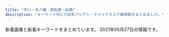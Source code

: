 ```yaml
---
title: "市川・本八幡・西船橋・船橋"
description: "キーワード別にの巨乳アジアン・チャイナエステ嬢情報をまとめました。"
---
```


新着画像と新着キーワードをまとめています。
2021年05月27日の情報です。

<DmmAffiliateIns />
<KeywordTable
  shops={
    [
    {
        "img_links": [
            "http://loveliness-est.com/images/con03.jpg",
            "http://loveliness-est.com/images/head_therapist.jpg",
            "http://loveliness-est.com/images/cg03.jpg",
            "http://loveliness-est.com/images/con02.jpg",
            "http://loveliness-est.com/images/cg04.jpg",
            "http://loveliness-est.com/images/cg02.jpg",
            "http://loveliness-est.com/images/sw_home.png",
            "http://loveliness-est.com/images/cg05.jpg",
            "http://loveliness-est.com/images/mainvisual_02_s.jpg",
            "http://loveliness-est.com/images/head_interior.jpg",
            "http://loveliness-est.com/images/mainvisual_01.jpg",
            "http://loveliness-est.com/images/cg06.jpg",
            "http://loveliness-est.com/images/sys03.jpg",
            "http://loveliness-est.com/images/trigger.jpg",
            "http://loveliness-est.com/images/sw_tel.png",
            "http://loveliness-est.com/images/cg07.jpg",
            "http://loveliness-est.com/images/mainvisual_01_s.jpg",
            "http://loveliness-est.com/images/sys01.jpg",
            "http://loveliness-est.com/images/sys02.jpg",
            "http://loveliness-est.com/images/con01.jpg",
            "http://loveliness-est.com/images/mainvisual_02.jpg",
            "http://loveliness-est.com/images/cg01.jpg",
            "http://loveliness-est.com/images/req_03.jpg",
            "http://loveliness-est.com/images/icon_new.png"
        ],
        "station": "JR\u5e02\u5ddd\u99c5\u5357\u53e3",
        "url": "http://loveliness-est.com/",
        "name": "\u30a2\u30ed\u30de\u2605\u6d17\u4f53\u5b66\u5712",
        "keywords": {}
    },
    {
        "img_links": [
            "http://hanaoto.pw/images/g6.jpg",
            "http://hanaoto.pw/images/flash3.jpg",
            "http://hanaoto.pw/images/la.jpg",
            "http://hanaoto.pw/images/flash4.jpg",
            "http://hanaoto.pw/images/tel.png",
            "http://hanaoto.pw/images/sptel.png",
            "http://hanaoto.pw/images/am1.jpg",
            "http://hanaoto.pw/images/a02.jpg",
            "http://hanaoto.pw/images/mobile.png",
            "http://hanaoto.pw/images/hh1.jpg",
            "http://hanaoto.pw/images/aa1.jpg",
            "http://hanaoto.pw/images/flash.jpg",
            "http://hanaoto.pw/images/maga.jpg",
            "http://hanaoto.pw/images/flash5.jpg",
            "http://hanaoto.pw/images/yuki1.jpg",
            "http://hanaoto.pw/images/g2.jpg",
            "http://hanaoto.pw/images/maga1.jpg",
            "http://hanaoto.pw/images/ami1.jpg",
            "http://hanaoto.pw/images/nana1.jpg"
        ],
        "url": "http://hanaoto.pw/",
        "name": "NEW \u82b1\u30ce\u97f3",
        "keywords": {
            "C": 16
        },
        "station": "JR\u897f\u8239\u6a4b\u99c5\u5357\u53e3"
    },
    {
        "keywords": {
            "D": 1,
            "86": 1,
            "83": 1,
            "E": 1,
            "84": 1,
            "C": 1
        },
        "img_links": [
            "http://yusintei.top/images/tel.jpg",
            "http://yusintei.top/images/g112.jpg",
            "http://yusintei.top/images/g11.jpg",
            "http://yusintei.top/images/men_1.png",
            "http://yusintei.top/images/g82.jpg",
            "http://yusintei.top/images/g2.jpg",
            "http://yusintei.top/images/g10.jpg",
            "http://yusintei.top/images/g1-3.jpg",
            "http://yusintei.top/images/g84.jpg",
            "http://yusintei.top/images/zi-staff.png",
            "http://yusintei.top/images/p6.jpg",
            "http://yusintei.top/images/p5.jpg",
            "http://yusintei.top/images/yumi.jpg",
            "http://yusintei.top/images/p7.jpg",
            "http://yusintei.top/images/01.jpg",
            "http://yusintei.top/images/p8.jpg",
            "http://yusintei.top/images/yuli.jpg",
            "http://yusintei.top/images/men_6.png",
            "http://yusintei.top/images/left3.jpg",
            "http://yusintei.top/images/g1.jpg",
            "http://yusintei.top/images/p2.jpg",
            "http://yusintei.top/images/g8.jpg",
            "http://yusintei.top/images/emi.jpg",
            "http://yusintei.top/images/men_2.png",
            "http://yusintei.top/images/g1-2.jpg",
            "http://yusintei.top/images/g83.jpg",
            "http://yusintei.top/images/men_7.png",
            "http://yusintei.top/images/g12.jpg",
            "http://yusintei.top/images/p3.jpg",
            "http://yusintei.top/images/nei2.jpg",
            "http://yusintei.top/images/p4.jpg",
            "http://yusintei.top/images/men_5.png",
            "http://yusintei.top/images/zi-link.png",
            "http://yusintei.top/images/01.png",
            "http://yusintei.top/images/men_3.png",
            "http://yusintei.top/images/g114.jpg",
            "http://yusintei.top/images/p1.jpg",
            "http://yusintei.top/images/g9.jpg",
            "http://yusintei.top/images/men_4.png",
            "http://yusintei.top/images/g113.jpg",
            "http://yusintei.top/images/g0.jpg",
            "http://yusintei.top/images/g7.jpg"
        ],
        "url": "http://yusintei.top/",
        "name": "\u7652\u5fc3\u90b8",
        "station": "\u539f\u6728\u4e2d\u5c71\u99c5\u5317\u53e3"
    },
    {
        "station": "JR\u672c\u516b\u5e61\u99c5",
        "url": "http://www.sexygirl.esturl.com/",
        "name": "Sexy Girl",
        "keywords": {
            "C": 2,
            "86": 1,
            "87": 4,
            "\u30bb\u30af\u30b7\u30fc": 14,
            "D": 3
        },
        "img_links": [
            "http://www.sexygirl.esturl.com/images/s_staff.png",
            "http://www.sexygirl.esturl.com/images/face.png",
            "http://www.sexygirl.esturl.com/images/s_link.png",
            "http://www.sexygirl.esturl.com/images/bj2.jpg",
            "http://www.sexygirl.esturl.com/images/pick.png",
            "http://www.sexygirl.esturl.com/files/004.jpg",
            "http://www.sexygirl.esturl.com/files/006.jpg",
            "http://www.sexygirl.esturl.com/images/news.png",
            "http://www.sexygirl.esturl.com/images/end.png",
            "http://www.sexygirl.esturl.com/images/r2.jpg",
            "http://www.sexygirl.esturl.com/files/002.jpg",
            "http://www.sexygirl.esturl.com/files/001.jpg",
            "http://www.sexygirl.esturl.com/images/r5.jpg",
            "http://www.sexygirl.esturl.com/images/shop/shop04.jpg",
            "http://www.sexygirl.esturl.com/images/r1.jpg",
            "http://www.sexygirl.esturl.com/files/003.jpg",
            "http://www.sexygirl.esturl.com/images/top.png",
            "http://www.sexygirl.esturl.com/images/r4.jpg",
            "http://www.sexygirl.esturl.com/images/shop/shop02.jpg",
            "http://www.sexygirl.esturl.com/images/shop/shop03.jpg",
            "http://www.sexygirl.esturl.com/images/shop/shop01.jpg"
        ]
    },
    {
        "keywords": {},
        "url": "http://iyashinomori.dnsfor.me/",
        "station": "JR\u897f\u8239\u6a4b\u99c5\u5317\u53e3",
        "img_links": [
            "http://iyashinomori.dnsfor.me/images/lanmu-c_03.jpg",
            "http://iyashinomori.dnsfor.me/images/mas-de.jpg",
            "http://iyashinomori.dnsfor.me/images/mari.jpg",
            "http://iyashinomori.dnsfor.me/images/masmises.jpg",
            "http://iyashinomori.dnsfor.me/images/massaji.jpg",
            "http://iyashinomori.dnsfor.me/images/akasuri.jpg",
            "http://iyashinomori.dnsfor.me/images/mei.jpg",
            "http://iyashinomori.dnsfor.me/images/aroma.jpg",
            "http://iyashinomori.dnsfor.me/images/main_09.jpg",
            "http://iyashinomori.dnsfor.me/images/nav-job.jpg",
            "http://iyashinomori.dnsfor.me/images/sayuri.jpg",
            "http://iyashinomori.dnsfor.me/images/sona.jpg",
            "http://iyashinomori.dnsfor.me/images/nav-staff.jpg",
            "http://iyashinomori.dnsfor.me/images/aya2.jpg",
            "http://iyashinomori.dnsfor.me/images/iyashi_qr.png",
            "http://iyashinomori.dnsfor.me/images/ami.jpg"
        ],
        "name": "\u7652\u3057\u306e\u68ee"
    },
    {
        "img_links": [
            "http://www.kanda-es.info/images/news.jpg",
            "http://www.kanda-es.info/images/info.jpg",
            "http://www.kanda-es.info/images/mobile.jpg",
            "http://www.kanda-es.info/img/risa1.jpg",
            "http://www.kanda-es.info/images/interior_t.jpg",
            "http://www.kanda-es.info/img/anna1.jpg",
            "http://www.kanda-es.info/staff/risa.jpg",
            "http://www.kanda-es.info/images/sys2.jpg",
            "http://www.kanda-es.info/images/tg.jpg",
            "http://www.kanda-es.info/img/sora1.jpg",
            "http://www.kanda-es.info/staff/sora.jpg",
            "http://www.kanda-es.info/images/staff_t.jpg",
            "http://www.kanda-es.info/images/sys1.jpg",
            "http://www.kanda-es.info/images/int1.jpg",
            "http://www.kanda-es.info/images/int2.jpg",
            "http://www.kanda-es.info/staff/anna.jpg"
        ],
        "station": "\u99ac\u8fbc\u6ca2\u99c5\u6771\u53e3",
        "name": "Blue\uff5e\u30d6\u30eb\u30fc\uff5e",
        "keywords": {},
        "url": "http://www.kanda-es.info/"
    },
    {
        "img_links": [
            "http://www.nekomusume.relax-hp.com/img/top01.png",
            "http://www.nekomusume.relax-hp.com/img/nav-001.png",
            "http://www.nekomusume.relax-hp.com/img/nav-003.png",
            "http://www.nekomusume.relax-hp.com/files/011.jpg",
            "http://www.nekomusume.relax-hp.com/files/009.jpg",
            "http://www.nekomusume.relax-hp.com/files/007.jpg",
            "http://www.nekomusume.relax-hp.com/img/nav-004.png",
            "http://www.nekomusume.relax-hp.com/files/013.jpg",
            "http://www.nekomusume.relax-hp.com/files/008.jpg",
            "http://www.nekomusume.relax-hp.com/img/nav-002.png",
            "http://www.nekomusume.relax-hp.com/img/nav-006.png",
            "http://www.nekomusume.relax-hp.com/img/nav-005.png",
            "http://www.nekomusume.relax-hp.com/img/stb.jpg",
            "http://www.nekomusume.relax-hp.com/files/001.jpg",
            "http://www.nekomusume.relax-hp.com/files/006.jpg",
            "http://www.nekomusume.relax-hp.com/img/tel.png",
            "http://www.nekomusume.relax-hp.com/img/stt.jpg"
        ],
        "keywords": {
            "87": 5,
            "D": 7,
            "86": 2
        },
        "station": "JR\u897f\u8239\u6a4b\u99c5\u5357\u53e3",
        "name": "\u732b\u5a18",
        "url": "http://www.nekomusume.relax-hp.com/"
    },
    {
        "keywords": {},
        "name": "\u5236\u670d\u306e\u8a98\u60d1",
        "img_links": [
            "http://est-healing.com/media/sites/7/2021/01/flash2-1.jpg",
            "http://est-healing.com/media/sites/7/elementor/thumbs/1-4-p1cir3b8x2mtzwbn6v8zjqoub98mlatb2sftn9xcio.jpg",
            "http://est-healing.com/media/sites/7/elementor/thumbs/4-p62w9rkv52bp56b5armyqy2erd8xwo05uctwixo3vk.jpg",
            "http://est-healing.com/media/sites/7/elementor/thumbs/1-p62w7jol05abqbj79b3od0889m6qqe6z7ddmqeykkg.jpg",
            "http://est-healing.com/media/sites/7/elementor/thumbs/2-p62w868ol33y38ml78famkalm81eojpq2c9kxcccl4.jpg",
            "http://est-healing.com/media/sites/7/elementor/thumbs/4-p62w9rku5zafrgbawf7jcntpuq6sq31cm82777zc1k.jpg",
            "http://est-healing.com/media/sites/7/elementor/thumbs/2-p62w868pk657gymflkuq0ujaiv3jv4ojah1a9214f4.jpg",
            "http://est-healing.com/media/sites/7/elementor/thumbs/3-p62w8yfv977t59hh0x1j3nf4cf8ka1shecluncvb8g.jpg",
            "http://est-healing.com/media/sites/7/2021/01/flash.jpg",
            "http://est-healing.com/media/sites/7/2021/01/r1-1.jpg",
            "http://est-healing.com/media/sites/7/elementor/thumbs/2-3-p1cirfj5dx3k6ttw7ij4y5lu19kedd5tggx4vvf89s.jpg",
            "http://est-healing.com/media/sites/7/elementor/thumbs/1-p62w7jok1292cljcuyo8ypzjcz4ljt85z8lxep9sqg.jpg",
            "http://est-healing.com/media/sites/7/elementor/thumbs/3-p62w8yfua46jrjhmmkm3pd6ffs6f3gto67u5bn6jeg.jpg",
            "http://est-healing.com/media/sites/7/elementor/thumbs/5-p62wagyi9lafunaa6klw49nusrruohswxug0hemh7k.jpg",
            "http://est-healing.com/media/sites/7/elementor/thumbs/5-p62wagyhai96gxafs86gpzf5w4pphwu3ppob5oxpdk.jpg",
            "http://est-healing.com/media/sites/7/2021/01/top-1.jpg",
            "http://est-healing.com/media/sites/7/2021/01/r2-1.jpg",
            "http://est-healing.com/media/sites/7/elementor/thumbs/3-1-p1cirrr1urkadrc585tackitr9w65fibu5eg4gx40w.jpg"
        ],
        "station": "JR\u672c\u516b\u5e61\u99c5\u5317\u53e3",
        "url": "http://est-healing.com/"
    },
    {
        "url": "http://www.sexy.relaxjp.info/",
        "station": "JR\u8239\u6a4b\u99c5\u5317\u53e3",
        "img_links": [
            "http://www.sexy.relaxjp.info/files/035-02.jpg",
            "http://www.sexy.relaxjp.info/images/m-top004.jpg",
            "http://www.sexy.relaxjp.info/files/034-02.jpg",
            "http://www.sexy.relaxjp.info/images/m-top010.jpg",
            "http://www.sexy.relaxjp.info/files/002.jpg",
            "http://www.sexy.relaxjp.info/files/003-03.jpg",
            "http://www.sexy.relaxjp.info/files/030.jpg",
            "http://www.sexy.relaxjp.info/files/034-03.jpg",
            "http://www.sexy.relaxjp.info/files/038.jpg",
            "http://www.sexy.relaxjp.info/files/002-03.jpg",
            "http://www.sexy.relaxjp.info/files/033.jpg",
            "http://www.sexy.relaxjp.info/files/030-03.jpg",
            "http://www.sexy.relaxjp.info/files/037-02.jpg",
            "http://www.sexy.relaxjp.info/files/037-03.jpg",
            "http://www.sexy.relaxjp.info/files/035-03.jpg",
            "http://www.sexy.relaxjp.info/files/011.jpg",
            "http://www.sexy.relaxjp.info/images/call.png",
            "http://www.sexy.relaxjp.info/files/036.jpg",
            "http://www.sexy.relaxjp.info/files/038-02.jpg",
            "http://www.sexy.relaxjp.info/files/024.jpg",
            "http://www.sexy.relaxjp.info/files/035.jpg",
            "http://www.sexy.relaxjp.info/images/foot01.jpg",
            "http://www.sexy.relaxjp.info/files/011-03.jpg",
            "http://www.sexy.relaxjp.info/files/023-03.jpg",
            "http://www.sexy.relaxjp.info/files/036-03.jpg",
            "http://www.sexy.relaxjp.info/images/m-top003.jpg",
            "http://www.sexy.relaxjp.info/images/m-head01.jpg",
            "http://www.sexy.relaxjp.info/files/033-03.jpg",
            "http://www.sexy.relaxjp.info/files/038-03.jpg",
            "http://www.sexy.relaxjp.info/files/023-02.jpg",
            "http://www.sexy.relaxjp.info/files/030-02.jpg",
            "http://www.sexy.relaxjp.info/files/003-02.jpg",
            "http://www.sexy.relaxjp.info/images/m-top009.jpg",
            "http://www.sexy.relaxjp.info/photo_news/upimg/7711260af1a7163a9a_0.jpg",
            "http://www.sexy.relaxjp.info/files/034.jpg",
            "http://www.sexy.relaxjp.info/files/033-02.jpg",
            "http://www.sexy.relaxjp.info/files/037.jpg",
            "http://www.sexy.relaxjp.info/files/036-02.jpg",
            "http://www.sexy.relaxjp.info/files/024-02.jpg",
            "http://www.sexy.relaxjp.info/files/023.jpg",
            "http://www.sexy.relaxjp.info/files/003.jpg",
            "http://www.sexy.relaxjp.info/files/024-03.jpg",
            "http://www.sexy.relaxjp.info/files/011-02.jpg",
            "http://www.sexy.relaxjp.info/files/002-02.jpg"
        ],
        "name": "Sexy Love \uff5e\u30bb\u30af\u30b7\u30fc\u30e9\u30d6\uff5e",
        "keywords": {
            "89": 2,
            "E": 2,
            "\u30bb\u30af\u30b7\u30fc": 38,
            "87": 16,
            "C": 4,
            "86": 6,
            "D": 18
        }
    },
    {
        "img_links": [
            "http://nishifunabashi.xyz/images/rumi1.jpg",
            "http://nishifunabashi.xyz/images/g0.jpg",
            "http://nishifunabashi.xyz/images/g001.jpg",
            "http://nishifunabashi.xyz/images/n1.jpg",
            "http://nishifunabashi.xyz/images/n3.jpg",
            "http://nishifunabashi.xyz/images/ga1.jpg",
            "http://nishifunabashi.xyz/images/chun1.jpg",
            "http://nishifunabashi.xyz/images/r01.jpg",
            "http://nishifunabashi.xyz/images/miu1.jpg",
            "http://nishifunabashi.xyz/images/sla2.jpg",
            "http://nishifunabashi.xyz/images/i1.jpg",
            "http://nishifunabashi.xyz/images/i3.jpg",
            "http://nishifunabashi.xyz/images/rie.jpg",
            "http://nishifunabashi.xyz/images/kina.jpg",
            "http://nishifunabashi.xyz/images/chun3.jpg",
            "http://nishifunabashi.xyz/images/top.png",
            "http://nishifunabashi.xyz/images/gat.png",
            "http://nishifunabashi.xyz/images/rumi2.jpg",
            "http://nishifunabashi.xyz/images/kina1.jpg",
            "http://nishifunabashi.xyz/images/i2.jpg",
            "http://nishifunabashi.xyz/images/ga.jpg",
            "http://nishifunabashi.xyz/images/r02.jpg",
            "http://nishifunabashi.xyz/images/r04.jpg",
            "http://nishifunabashi.xyz/images/moe2.jpg",
            "http://nishifunabashi.xyz/images/pickt.png",
            "http://nishifunabashi.xyz/images/g33.jpg",
            "http://nishifunabashi.xyz/images/yumi1.jpg",
            "http://nishifunabashi.xyz/images/mio2.jpg",
            "http://nishifunabashi.xyz/images/yumi3.jpg",
            "http://nishifunabashi.xyz/images/tite-staff.png",
            "http://nishifunabashi.xyz/images/baner.jpg",
            "http://nishifunabashi.xyz/images/n2.jpg",
            "http://nishifunabashi.xyz/images/g15.jpg",
            "http://nishifunabashi.xyz/images/yumi2.jpg",
            "http://nishifunabashi.xyz/images/sla1.jpg",
            "http://nishifunabashi.xyz/images/rumi3.jpg",
            "http://nishifunabashi.xyz/images/chun2.jpg",
            "http://nishifunabashi.xyz/images/sla3.jpg",
            "http://nishifunabashi.xyz/images/m1.jpg",
            "http://nishifunabashi.xyz/images/moe1.jpg",
            "http://nishifunabashi.xyz/images/g015.jpg",
            "http://nishifunabashi.xyz/images/r03.jpg",
            "http://nishifunabashi.xyz/images/miu.jpg",
            "http://nishifunabashi.xyz/images/g01.jpg",
            "http://nishifunabashi.xyz/images/g32.jpg",
            "http://nishifunabashi.xyz/images/mio.jpg",
            "http://nishifunabashi.xyz/images/mio1.jpg",
            "http://nishifunabashi.xyz/images/rie2.jpg",
            "http://nishifunabashi.xyz/images/kina2.jpg",
            "http://nishifunabashi.xyz/images/rie1.jpg",
            "http://nishifunabashi.xyz/images/miho.jpg",
            "http://nishifunabashi.xyz/images/miho2.jpg",
            "http://nishifunabashi.xyz/images/mobile.png",
            "http://nishifunabashi.xyz/images/m2.jpg",
            "http://nishifunabashi.xyz/images/moe.jpg",
            "http://nishifunabashi.xyz/images/g1.jpg",
            "http://nishifunabashi.xyz/images/newt.png"
        ],
        "url": "http://nishifunabashi.xyz/",
        "station": "JR\u897f\u8239\u6a4b\u99c5\u5357\u53e3",
        "name": "\u82b1\u706b",
        "keywords": {
            "C": 7
        }
    },
    {
        "img_links": [
            "http://es-suzune.com/staffPhoto/b20191115141808.jpg",
            "http://es-suzune.com/staffPhoto/s20200724144017.jpg",
            "http://es-suzune.com/images/store/03.jpg",
            "http://es-suzune.com/staffPhoto/s20201007170432.jpg",
            "http://es-suzune.com/staffPhoto/b20210405165006.jpg",
            "http://es-suzune.com/uploadfiles/images/campaignEsSuzune1.jpg",
            "http://es-suzune.com/staffPhoto/b20210309194137.jpg",
            "http://es-suzune.com/staffPhoto/s20210427230506.jpg",
            "http://es-suzune.com/staffPhoto/b20210427230435.jpg",
            "http://es-suzune.com/staffPhoto/s20210216224004.jpg",
            "http://es-suzune.com/staffPhoto/s20200827113054.jpg",
            "http://es-suzune.com/staffPhoto/s20210427230435.jpg",
            "http://es-suzune.com/staffPhoto/s20210217223442.jpg",
            "http://es-suzune.com/staffPhoto/s20210405174056.jpg",
            "http://es-suzune.com/images/access/01.png",
            "http://es-suzune.com/staffPhoto/s20210217223343.jpg",
            "http://es-suzune.com/staffPhoto/s20210310164226.jpg",
            "http://es-suzune.com/staffPhoto/s20210217223841.jpg",
            "http://es-suzune.com/staffPhoto/s20201007170536.jpg",
            "http://es-suzune.com/staffPhoto/b20210430230530.jpg",
            "http://es-suzune.com/staffPhoto/s20210405174116.jpg",
            "http://es-suzune.com/images/store/01.jpg",
            "http://es-suzune.com/staffPhoto/s20210219195936.jpg",
            "http://es-suzune.com/images/access/02.png",
            "http://es-suzune.com/images/showIndex.jpg",
            "http://es-suzune.com/staffPhoto/b20210219195907.jpg",
            "http://es-suzune.com/images/access/03.png",
            "http://es-suzune.com/staffPhoto/s20210430230530.jpg",
            "http://es-suzune.com/staffPhoto/s20210309194151.jpg",
            "http://es-suzune.com/staffPhoto/s20210405155607.jpg",
            "http://es-suzune.com/staffPhoto/s20210405173944.jpg",
            "http://es-suzune.com/uploadfiles/images/chuntian1_%E5%89%AF%E6%9C%AC.jpg",
            "http://es-suzune.com/staffPhoto/b20200827113545.jpg",
            "http://es-suzune.com/staffPhoto/s20200724144036.jpg",
            "http://es-suzune.com/staffPhoto/b20201007170432.jpg",
            "http://es-suzune.com/images/access/05.png",
            "http://es-suzune.com/staffPhoto/s20210405165026.jpg",
            "http://es-suzune.com/staffPhoto/b20200827113054.jpg",
            "http://es-suzune.com/staffPhoto/s20200510132325.jpg",
            "http://es-suzune.com/staffPhoto/s20191115141808.jpg",
            "http://es-suzune.com/staffPhoto/s20210309194137.jpg",
            "http://es-suzune.com/staffPhoto/b20210216224004.jpg",
            "http://es-suzune.com/staffPhoto/s20210405155547.jpg",
            "http://es-suzune.com/staffPhoto/b20210522231901.jpg",
            "http://es-suzune.com/uploadfiles/images/courseEsSuzune.jpg",
            "http://es-suzune.com/staffPhoto/s20200827113545.jpg",
            "http://es-suzune.com/images/showContent.jpg",
            "http://es-suzune.com/staffPhoto/s20210219195907.jpg",
            "http://es-suzune.com/images/store/04.jpg",
            "http://es-suzune.com/staffPhoto/s20210522231901.jpg",
            "http://es-suzune.com/staffPhoto/s20210219195922.jpg",
            "http://es-suzune.com/images/store/02.jpg",
            "http://es-suzune.com/staffPhoto/b20200724144017.jpg",
            "http://es-suzune.com/staffPhoto/s20210405174136.jpg",
            "http://es-suzune.com/staffPhoto/b20210405174056.jpg",
            "http://es-suzune.com/staffPhoto/b20200510132325.jpg",
            "http://es-suzune.com/staffPhoto/s20200827113641.jpg",
            "http://es-suzune.com/staffPhoto/b20210405155547.jpg",
            "http://es-suzune.com/staffPhoto/s20210405165006.jpg"
        ],
        "name": "\u9234\u97f3-\u3059\u305a\u306d-",
        "station": "JR\u897f\u8239\u6a4b\u99c5\u5357\u53e3",
        "keywords": {
            "\u30bb\u30af\u30b7\u30fc": 7,
            "F": 5
        },
        "url": "http://es-suzune.com/"
    },
    {
        "station": "JR\u897f\u8239\u6a4b\u99c5\u5357\u53e3",
        "url": "http://royal.rankuens.com/",
        "img_links": [
            "http://royal.rankuens.com/css/m-top05.jpg",
            "http://royal.rankuens.com/css/m-top03.jpg",
            "http://royal.rankuens.com/css/m-head01.jpg",
            "http://royal.rankuens.com/css/staff/staff01-a.jpg",
            "http://royal.rankuens.com/css/staff/staff02.jpg",
            "http://royal.rankuens.com/css/nav/nav-002.jpg",
            "http://royal.rankuens.com/css/staff/staff02-a.jpg",
            "http://royal.rankuens.com/css/staff/staff04-a.jpg",
            "http://royal.rankuens.com/css/nav/nav-004.jpg",
            "http://royal.rankuens.com/css/staff/staff01.jpg",
            "http://royal.rankuens.com/css/m-top04.jpg",
            "http://royal.rankuens.com/css/m-top02.jpg",
            "http://royal.rankuens.com/css/staff/staff03.jpg",
            "http://royal.rankuens.com/css/nav/nav-005.jpg",
            "http://royal.rankuens.com/css/staff/staff03-a.jpg",
            "http://royal.rankuens.com/css/nav/nav-003.jpg",
            "http://royal.rankuens.com/css/nav/nav-006.jpg",
            "http://royal.rankuens.com/images/call.png",
            "http://royal.rankuens.com/css/001.jpg",
            "http://royal.rankuens.com/css/staff/staff04.jpg",
            "http://royal.rankuens.com/css/nav/nav-001.jpg"
        ],
        "keywords": {
            "85": 2,
            "D": 2,
            "E": 2
        },
        "name": "Royal \uff5e\u30ed\u30fc\u30e4\u30eb\uff5e"
    },
    {
        "keywords": {
            "86": 8,
            "88": 24,
            "C": 22,
            "F": 24,
            "87": 8,
            "83": 8,
            "D": 16,
            "E": 8,
            "85": 8
        },
        "station": "\u897f\u8239\u6a4b\u99c5",
        "img_links": [
            "https://crea.iest.info/images/tit-pick.png",
            "https://crea.iest.info/photos/sites/47/2021/05/2021052002302771.jpg",
            "https://crea.iest.info/images/mobile.png",
            "https://crea.iest.info/images/top.png",
            "https://crea.iest.info/photos/sites/47/2021/05/2021051502080644.jpg",
            "https://crea.iest.info/photos/sites/47/2021/05/2021052002321122.jpg",
            "https://crea.iest.info/images/tit-new.png",
            "https://crea.iest.info/images/line.png",
            "https://crea.iest.info/photos/sites/47/2021/05/2021052002311766.jpg",
            "https://crea.iest.info/images/tit-infor.png",
            "https://crea.iest.info/photos/sites/47/2021/05/2021051502085322.jpg",
            "https://crea.iest.info/images/infor.png",
            "https://crea.iest.info/photos/sites/47/2021/05/2021051502094721.jpg",
            "https://crea.iest.info/photos/sites/47/2021/05/2021051908594872.jpg",
            "https://crea.iest.info/images/tite-staff.png",
            "https://crea.iest.info/images/tit-gat.png"
        ],
        "name": "CREA\uff5e\u30af\u30ec\u30a2\uff5e",
        "url": "https://crea.iest.info/"
    },
    {
        "station": "JR\u8239\u6a4b\u99c5",
        "img_links": [
            "http://hi-msg.com/moonlove/img/staff-list.png",
            "http://hi-msg.com/moonlove/img/p-1.jpg",
            "http://hi-msg.com/moonlove/img/p-3.jpg",
            "http://hi-msg.com/moonlove/img/botton.png",
            "http://hi-msg.com/moonlove/img/p-2.jpg",
            "http://hi-msg.com/moonlove/img/head.png",
            "http://hi-msg.com/moonlove/img/fla-1.jpg",
            "http://hi-msg.com/moonlove/img/p-10.jpg",
            "http://hi-msg.com/moonlove/img/fla-2.jpg"
        ],
        "keywords": {},
        "url": "http://hi-msg.com/moonlove/",
        "name": "\u6708\u306e\u604b"
    },
    {
        "keywords": {
            "90": 1,
            "87": 3,
            "86": 8,
            "84": 1,
            "E": 12,
            "\u4e73": 4,
            "G": 1,
            "\u80f8": 4,
            "\u30bb\u30af\u30b7\u30fc": 3,
            "85": 3,
            "D": 11,
            "83": 1,
            "F": 2,
            "88": 2
        },
        "name": "\u30a2\u30a4\u30ea",
        "station": "JR\u897f\u8239\u6a4b\u99c5\u5317\u53e3",
        "url": "https://iris.ests.jp/",
        "img_links": [
            "https://iris.ests.jp/photos/sites/58/2021/04/202104131655320.jpeg",
            "https://iris.ests.jp/photos/sites/58/2021/03/2021030317205889.jpeg",
            "https://iris.ests.jp/photos/sites/58/2021/05/2021051514034657.jpeg",
            "https://iris.ests.jp/images/room2.jpg",
            "https://iris.ests.jp/images/room4.jpg",
            "https://iris.ests.jp/photos/sites/58/2021/05/2021051514033399.jpeg",
            "https://iris.ests.jp/photos/sites/58/2021/05/2021050700201943.jpeg",
            "https://iris.ests.jp/images/staff0.jpg",
            "https://iris.ests.jp/photos/sites/58/2021/05/2021050917483543.jpeg",
            "https://iris.ests.jp/photos/sites/58/2021/04/2021042718365338.jpeg",
            "https://iris.ests.jp/photos/sites/58/2021/03/2021030317245283.jpeg",
            "https://iris.ests.jp/photos/sites/58/2021/04/2021042316291034.jpeg",
            "https://iris.ests.jp/images/room6.jpg",
            "https://iris.ests.jp/images/paypay.jpg",
            "https://iris.ests.jp/photos/sites/58/2021/04/2021041717542328.jpeg",
            "https://iris.ests.jp/images/top.jpg",
            "https://iris.ests.jp/photos/sites/58/2021/05/2021051919465284.jpeg",
            "https://iris.ests.jp/photos/sites/58/2021/04/2021040711032795.jpeg",
            "https://iris.ests.jp/photos/sites/58/2021/02/2021022616053881.jpeg",
            "https://iris.ests.jp/images/s_news.jpg",
            "https://iris.ests.jp/photos/sites/58/2021/05/2021052215134418.jpeg",
            "https://iris.ests.jp/photos/sites/58/2021/05/202105012000410.jpeg",
            "https://iris.ests.jp/photos/sites/58/2021/05/2021052015531888.jpeg",
            "http://iris2.a5.reraku.work/upload/sites/58/2021/05/2021051814183133.jpeg",
            "https://iris.ests.jp/images/s_staff.jpg",
            "https://iris.ests.jp/images/twitter.jpg",
            "https://iris.ests.jp/photos/sites/58/2021/05/202105030004264.jpeg",
            "https://iris.ests.jp/photos/sites/58/2021/05/2021051814183133.jpeg",
            "https://iris.ests.jp/photos/sites/58/2020/12/202012082142310.jpeg",
            "https://iris.ests.jp/images/room5.jpg",
            "https://iris.ests.jp/photos/sites/58/2021/01/2021011316255079.jpeg"
        ]
    },
    {
        "name": "\u30c0\u30a4\u30e4\u30e2\u30f3\u30c9",
        "keywords": {
            "87": 8,
            "88": 2,
            "D": 10,
            "C": 15,
            "86": 2
        },
        "station": "JR\u897f\u8239\u6a4b\u99c5\u5357\u53e3",
        "url": "http://www.diamond.mesthe.com/",
        "img_links": [
            "http://www.diamond.mesthe.com/files/001-02.jpg",
            "http://www.diamond.mesthe.com/files/002.jpg",
            "http://www.diamond.mesthe.com/img/btn_side_mobile.jpg",
            "http://www.diamond.mesthe.com/img/top_option01.jpg",
            "http://www.diamond.mesthe.com/img/btn_blog.png",
            "http://www.diamond.mesthe.com/img/ttl_therapist.png",
            "http://www.diamond.mesthe.com/files/003-02.jpg",
            "http://www.diamond.mesthe.com/files/005-02.jpg",
            "http://www.diamond.mesthe.com/files/005.jpg",
            "http://www.diamond.mesthe.com/img/top_option03.jpg",
            "http://www.diamond.mesthe.com/files/004.jpg",
            "http://www.diamond.mesthe.com/img/tel.png",
            "http://www.diamond.mesthe.com/img/top_option04.jpg",
            "http://www.diamond.mesthe.com/files/006-02.jpg",
            "http://www.diamond.mesthe.com/files/003.jpg",
            "http://www.diamond.mesthe.com/images/slider/1.jpg",
            "http://www.diamond.mesthe.com/images/slider/2.jpg",
            "http://www.diamond.mesthe.com/files/001.jpg",
            "http://www.diamond.mesthe.com/files/006.jpg",
            "http://www.diamond.mesthe.com/images/slider/3.jpg",
            "http://www.diamond.mesthe.com/img/ttl_info.png",
            "http://www.diamond.mesthe.com/img/ttl_news.png",
            "http://www.diamond.mesthe.com/img/pickup.jpg",
            "http://www.diamond.mesthe.com/files/002-02.jpg",
            "http://www.diamond.mesthe.com/files/004-02.jpg",
            "http://www.diamond.mesthe.com/img/goback.jpg"
        ]
    },
    {
        "name": "\u85e4\u306e\u82b1",
        "keywords": {
            "87": 8,
            "C": 13,
            "86": 2,
            "D": 10
        },
        "url": "http://www.fuji.esturl.com/",
        "img_links": [
            "http://www.fuji.esturl.com/img/ttl_therapist_top.png",
            "http://www.fuji.esturl.com/files/003-02.jpg",
            "http://www.fuji.esturl.com/files/002.jpg",
            "http://www.fuji.esturl.com/img/pickup.jpg",
            "http://www.fuji.esturl.com/images/slider/3.jpg",
            "http://www.fuji.esturl.com/files/005-02.jpg",
            "http://www.fuji.esturl.com/img/goback.jpg",
            "http://www.fuji.esturl.com/files/004.jpg",
            "http://www.fuji.esturl.com/files/002-02.jpg",
            "http://www.fuji.esturl.com/img/header01.jpg",
            "http://www.fuji.esturl.com/img/btn_side_mobile.jpg",
            "http://www.fuji.esturl.com/files/005.jpg",
            "http://www.fuji.esturl.com/files/003.jpg",
            "http://www.fuji.esturl.com/files/004-02.jpg",
            "http://www.fuji.esturl.com/images/slider/2.jpg",
            "http://www.fuji.esturl.com/img/ttl_info.png",
            "http://www.fuji.esturl.com/files/001.jpg",
            "http://www.fuji.esturl.com/files/001-02.jpg",
            "http://www.fuji.esturl.com/images/slider/1.jpg",
            "http://www.fuji.esturl.com/img/ttl_news.png"
        ],
        "station": "JR\u8239\u6a4b\u99c5\u5317\u53e3"
    },
    {
        "name": "\u30d5\u30a7\u30a2\u30ea\u30fc",
        "station": "JR\u672c\u516b\u5e61\u99c5\u5317\u53e3",
        "url": "http://www.club.relaxjp.info/",
        "img_links": [
            "http://www.club.relaxjp.info/files/014-02.jpg",
            "http://www.club.relaxjp.info/files/016.jpg",
            "http://www.club.relaxjp.info/files/004.jpg",
            "http://www.club.relaxjp.info/images/ta.jpg",
            "http://www.club.relaxjp.info/files/004-02.jpg",
            "http://www.club.relaxjp.info/images/mobile.jpg",
            "http://www.club.relaxjp.info/files/009.jpg",
            "http://www.club.relaxjp.info/files/013.jpg",
            "http://www.club.relaxjp.info/files/013-02.jpg",
            "http://www.club.relaxjp.info/files/015.jpg",
            "http://www.club.relaxjp.info/images/rec1.png",
            "http://www.club.relaxjp.info/files/009-02.jpg",
            "http://www.club.relaxjp.info/files/016-02.jpg",
            "http://www.club.relaxjp.info/files/017.jpg",
            "http://www.club.relaxjp.info/files/015-02.jpg",
            "http://www.club.relaxjp.info/files/006-02.jpg",
            "http://www.club.relaxjp.info/images/staff_t.png",
            "http://www.club.relaxjp.info/images/head.jpg",
            "http://www.club.relaxjp.info/files/014.jpg",
            "http://www.club.relaxjp.info/images/sys1.png",
            "http://www.club.relaxjp.info/images/int1.png",
            "http://www.club.relaxjp.info/images/b2.jpg",
            "http://www.club.relaxjp.info/images/link_t.png",
            "http://www.club.relaxjp.info/images/rec2.png",
            "http://www.club.relaxjp.info/files/017-02.jpg",
            "http://www.club.relaxjp.info/files/007-02.jpg",
            "http://www.club.relaxjp.info/images/b1.jpg",
            "http://www.club.relaxjp.info/files/007.jpg",
            "http://www.club.relaxjp.info/files/006.jpg",
            "http://www.club.relaxjp.info/images/line.png",
            "http://www.club.relaxjp.info/images/interior_t.png",
            "http://www.club.relaxjp.info/images/sys3.png",
            "http://www.club.relaxjp.info/images/sys2.png",
            "http://www.club.relaxjp.info/images/int2.png"
        ],
        "keywords": {
            "D": 8,
            "87": 7,
            "C": 1,
            "86": 2
        }
    },
    {
        "url": "https://prince.iest.info/",
        "station": "JR\u897f\u8239\u6a4b\u99c5\u5317\u53e3",
        "keywords": {},
        "name": "\u30d7\u30ea\u30f3\u30bb\u30b9",
        "img_links": []
    },
    {
        "img_links": [
            "https://miyabi.jpn.vin/images/btn_side01.png",
            "https://miyabi.jpn.vin/images/btn_side03.png",
            "https://miyabi.jpn.vin/images/btn_side04.png",
            "https://miyabi.jpn.vin/photos/sites/21/2021/05/202105200239071.jpg",
            "https://miyabi.jpn.vin/photos/sites/21/2021/05/2021052002391080.jpg",
            "https://miyabi.jpn.vin/photos/sites/21/2021/05/2021052002391091.jpg",
            "https://miyabi.jpn.vin/photos/sites/21/2021/05/2021052002390885.jpg",
            "https://miyabi.jpn.vin/photos/sites/21/2021/05/2021052102123642.jpg",
            "https://miyabi.jpn.vin/images/btn_side06.png",
            "https://miyabi.jpn.vin/images/top_slider03.jpg",
            "https://miyabi.jpn.vin/images/sp_top.png",
            "https://miyabi.jpn.vin/images/btn_side05.png",
            "https://miyabi.jpn.vin/photos/sites/21/2021/05/2021052002390726.jpg",
            "https://miyabi.jpn.vin/images/top.png",
            "https://miyabi.jpn.vin/photos/sites/21/2021/05/2021052002390944.jpg",
            "https://miyabi.jpn.vin/images/btn_side02.png",
            "https://miyabi.jpn.vin/images/btn_side07.png",
            "https://miyabi.jpn.vin/images/side_line.jpg",
            "https://miyabi.jpn.vin/photos/sites/21/2021/05/2021052002390959.jpg",
            "https://miyabi.jpn.vin/photos/sites/21/2021/05/2021052002390864.jpg"
        ],
        "name": "\u96c5\u7f8e\uff5eMIYABI",
        "url": "https://miyabi.jpn.vin",
        "station": "JR\u897f\u8239\u6a4b\u99c5",
        "keywords": {
            "D": 70,
            "88": 70,
            "87": 34,
            "83": 36,
            "F": 34,
            "E": 70,
            "85": 102,
            "G": 34,
            "C": 58
        }
    },
    {
        "url": "http://shamballa.est888.com/",
        "img_links": [
            "http://shamballa.est888.com/css/staff/staff-01-a.jpg",
            "http://shamballa.est888.com/css/nav/nav-004.png",
            "http://shamballa.est888.com/css/nav/nav-001.png",
            "http://shamballa.est888.com/css/nav/nav-005.png",
            "http://shamballa.est888.com/css/c-001.jpg",
            "http://shamballa.est888.com/css/top03.jpg",
            "http://shamballa.est888.com/css/tel.png",
            "http://shamballa.est888.com/css/staff/staff-02-a.jpg",
            "http://shamballa.est888.com/css/staff/naiyo01.jpg",
            "http://shamballa.est888.com/css/nav/nav-002.png",
            "http://shamballa.est888.com/css/top04-left.jpg",
            "http://shamballa.est888.com/css/top04-right.jpg",
            "http://shamballa.est888.com/css/staff/naiyo02.jpg",
            "http://shamballa.est888.com/css/recurit.jpg",
            "http://shamballa.est888.com/css/nav/nav-006.png",
            "http://shamballa.est888.com/css/top01.jpg",
            "http://shamballa.est888.com/css/nav/nav-003.png",
            "http://shamballa.est888.com/css/staff/staff-03-a.jpg"
        ],
        "name": "\u30b7\u30e3\u30f3\u30d0\u30e9",
        "keywords": {
            "C": 1,
            "D": 1
        },
        "station": "JR\u8239\u6a4b\u99c5\u5317\u53e3"
    },
    {
        "keywords": {
            "84": 3,
            "D": 9,
            "C": 6,
            "86": 12,
            "87": 3
        },
        "img_links": [
            "http://www.aya-aroma.com/files/015.jpg",
            "http://www.aya-aroma.com/images/coverGirlParts.png",
            "http://www.aya-aroma.com/files/008.jpg",
            "http://www.aya-aroma.com/files/003-03.jpg",
            "http://www.aya-aroma.com/images/backlistbtn.png",
            "http://www.aya-aroma.com/images/concept.jpg",
            "http://www.aya-aroma.com/files/008-02.jpg",
            "http://www.aya-aroma.com/files/015-02.jpg",
            "http://www.aya-aroma.com/files/001-03.jpg",
            "http://www.aya-aroma.com/files/003.jpg",
            "http://www.aya-aroma.com/images/mobile.jpg",
            "http://www.aya-aroma.com/files/002-03.jpg",
            "http://www.aya-aroma.com/files/001-02.jpg",
            "http://www.aya-aroma.com/files/015-03.jpg",
            "http://www.aya-aroma.com/files/008-03.jpg",
            "http://www.aya-aroma.com/files/010-03.jpg",
            "http://www.aya-aroma.com/files/002-02.jpg",
            "http://www.aya-aroma.com/files/003-02.jpg",
            "http://www.aya-aroma.com/files/010-02.jpg",
            "http://www.aya-aroma.com/images/melmaga.jpg",
            "http://www.aya-aroma.com/files/001.jpg",
            "http://www.aya-aroma.com/files/002.jpg",
            "http://www.aya-aroma.com/files/010.jpg"
        ],
        "name": "\u5f69",
        "url": "http://www.aya-aroma.com/",
        "station": "JR\u5e02\u5ddd\u99c5\u5357\u53e3"
    },
    {
        "name": "Pink Love",
        "url": "http://www.yumegokoro.esjp.info/",
        "station": "JR\u8239\u6a4b\u99c5\u5317\u53e3",
        "keywords": {
            "87": 32,
            "88": 4,
            "D": 36
        },
        "img_links": [
            "http://www.yumegokoro.esjp.info/images/time.png",
            "http://www.yumegokoro.esjp.info/files/027-03.jpg",
            "http://www.yumegokoro.esjp.info/files/004-02.jpg",
            "http://www.yumegokoro.esjp.info/files/020-02.jpg",
            "http://www.yumegokoro.esjp.info/files/010-03.jpg",
            "http://www.yumegokoro.esjp.info/files/002-03.jpg",
            "http://www.yumegokoro.esjp.info/images/barTherapist.png",
            "http://www.yumegokoro.esjp.info/images/barSchedule.png",
            "http://www.yumegokoro.esjp.info/files/012-03.jpg",
            "http://www.yumegokoro.esjp.info/files/004-03.jpg",
            "http://www.yumegokoro.esjp.info/files/023-02.jpg",
            "http://www.yumegokoro.esjp.info/files/011.jpg",
            "http://www.yumegokoro.esjp.info/images/barLink.png",
            "http://www.yumegokoro.esjp.info/files/011-03.jpg",
            "http://www.yumegokoro.esjp.info/images/btnTop.png",
            "http://www.yumegokoro.esjp.info/files/027.jpg",
            "http://www.yumegokoro.esjp.info/files/020.jpg",
            "http://www.yumegokoro.esjp.info/files/020-03.jpg",
            "http://www.yumegokoro.esjp.info/files/023.jpg",
            "http://www.yumegokoro.esjp.info/images/concept.png",
            "http://www.yumegokoro.esjp.info/files/002.jpg",
            "http://www.yumegokoro.esjp.info/images/barProfileSche.png",
            "http://www.yumegokoro.esjp.info/images/barProfile.png",
            "http://www.yumegokoro.esjp.info/files/010.jpg",
            "http://www.yumegokoro.esjp.info/files/027-02.jpg",
            "http://www.yumegokoro.esjp.info/files/012.jpg",
            "http://www.yumegokoro.esjp.info/files/010-02.jpg",
            "http://www.yumegokoro.esjp.info/files/019-03.jpg",
            "http://www.yumegokoro.esjp.info/files/012-02.jpg",
            "http://www.yumegokoro.esjp.info/files/002-02.jpg",
            "http://www.yumegokoro.esjp.info/files/019-02.jpg",
            "http://www.yumegokoro.esjp.info/files/011-02.jpg",
            "http://www.yumegokoro.esjp.info/files/004.jpg",
            "http://www.yumegokoro.esjp.info/images/contentBottom.jpg",
            "http://www.yumegokoro.esjp.info/images/barAccess.png",
            "http://www.yumegokoro.esjp.info/images/header.png",
            "http://www.yumegokoro.esjp.info/files/019.jpg",
            "http://www.yumegokoro.esjp.info/images/backBtn.png",
            "http://www.yumegokoro.esjp.info/files/023-03.jpg",
            "http://www.yumegokoro.esjp.info/images/barSystem.png",
            "http://www.yumegokoro.esjp.info/images/barRecruit.png"
        ]
    },
    {
        "name": "\u4eba\u9b5a\u59eb",
        "url": "http://nigyohime.ebb.jp/",
        "img_links": [
            "http://nigyohime.ebb.jp/ditu2.jpg",
            "http://nigyohime.ebb.jp/4.jpg",
            "http://nigyohime.ebb.jp/top.jpg",
            "http://nigyohime.ebb.jp/3.jpg",
            "http://nigyohime.ebb.jp/2.jpg",
            "http://nigyohime.ebb.jp/2/uploadimg/1615431233.jpg",
            "http://nigyohime.ebb.jp/1.jpg",
            "http://nigyohime.ebb.jp/b_girl.png",
            "http://nigyohime.ebb.jp/line.png",
            "http://nigyohime.ebb.jp/b_news.png",
            "http://nigyohime.ebb.jp/2/uploadimg/1620714292.jpg",
            "http://nigyohime.ebb.jp/2/uploadimg/1610266405.jpg",
            "http://nigyohime.ebb.jp/2/uploadimg/1606276938.jpg",
            "http://nigyohime.ebb.jp/2/uploadimg/1606276829.jpg",
            "http://nigyohime.ebb.jp/staff_t.jpg"
        ],
        "station": "JR\u5e02\u5ddd\u99c5\u5357\u53e3",
        "keywords": {
            "83": 5,
            "D": 5,
            "C": 5,
            "86": 10
        }
    },
    {
        "keywords": {
            "86": 3,
            "D": 9,
            "85": 3,
            "C": 3,
            "84": 3,
            "88": 3
        },
        "img_links": [
            "http://www.shizuka.mensnv.com/img/slider/2.jpg",
            "http://www.shizuka.mensnv.com/img/slider/3.jpg",
            "http://www.shizuka.mensnv.com/img/top-course_off.jpg",
            "http://www.shizuka.mensnv.com/img/glo_04_off.jpg",
            "http://www.shizuka.mensnv.com/files/001-02.jpg",
            "http://www.shizuka.mensnv.com/img/slider/1.jpg",
            "http://www.shizuka.mensnv.com/img/h4-top.jpg",
            "http://www.shizuka.mensnv.com/files/001.jpg",
            "http://www.shizuka.mensnv.com/img/glo_06_off.jpg",
            "http://www.shizuka.mensnv.com/files/003-03.jpg",
            "http://www.shizuka.mensnv.com/files/001-03.jpg",
            "http://www.shizuka.mensnv.com/img/bnr-02_off.jpg",
            "http://www.shizuka.mensnv.com/img/top-h5R2.jpg",
            "http://www.shizuka.mensnv.com/img/glo_01_off.jpg",
            "http://www.shizuka.mensnv.com/files/003-02.jpg",
            "http://www.shizuka.mensnv.com/img/2top-course_off.jpg",
            "http://www.shizuka.mensnv.com/files/003.jpg",
            "http://www.shizuka.mensnv.com/img/glo_05_off.jpg",
            "http://www.shizuka.mensnv.com/img/top-h5R.jpg",
            "http://www.shizuka.mensnv.com/files/002-02.jpg",
            "http://www.shizuka.mensnv.com/files/002.jpg",
            "http://www.shizuka.mensnv.com/files/002-03.jpg",
            "http://www.shizuka.mensnv.com/img/bnr-01_off.jpg",
            "http://www.shizuka.mensnv.com/img/icon_tel.png",
            "http://www.shizuka.mensnv.com/files/004-03.jpg",
            "http://www.shizuka.mensnv.com/files/004.jpg",
            "http://www.shizuka.mensnv.com/img/glo_02_off.jpg",
            "http://www.shizuka.mensnv.com/files/004-02.jpg",
            "http://www.shizuka.mensnv.com/img/glo_03_off.jpg",
            "http://www.shizuka.mensnv.com/img/footer-top_off.jpg"
        ],
        "station": "\u672c\u516b\u5e61\u99c5\u5357\u53e3",
        "name": "\u9759\uff5e\u3057\u305a\u304b\uff5e",
        "url": "http://www.shizuka.mensnv.com/"
    },
    {
        "name": "Rainbow\uff5e\u30ec\u30a4\u30f3\u30dc\u30fc\uff5e",
        "keywords": {
            "86": 4,
            "87": 6,
            "85": 2,
            "C": 19,
            "D": 6
        },
        "url": "http://www.rainbow-relax.xyz/",
        "station": "JR\u8239\u6a4b\u99c5\u5317\u53e3",
        "img_links": [
            "http://www.rainbow-relax.xyz/img/pickup.jpg",
            "http://www.rainbow-relax.xyz/files/005-02.jpg",
            "http://www.rainbow-relax.xyz/files/005.jpg",
            "http://www.rainbow-relax.xyz/images/slider/1.jpg",
            "http://www.rainbow-relax.xyz/files/002-02.jpg",
            "http://www.rainbow-relax.xyz/files/001-02.jpg",
            "http://www.rainbow-relax.xyz/files/001.jpg",
            "http://www.rainbow-relax.xyz/img/tel.png",
            "http://www.rainbow-relax.xyz/files/004.jpg",
            "http://www.rainbow-relax.xyz/img/goback.jpg",
            "http://www.rainbow-relax.xyz/files/003-02.jpg",
            "http://www.rainbow-relax.xyz/files/003.jpg",
            "http://www.rainbow-relax.xyz/files/006-02.jpg",
            "http://www.rainbow-relax.xyz/files/002.jpg",
            "http://www.rainbow-relax.xyz/images/slider/3.jpg",
            "http://www.rainbow-relax.xyz/files/006.jpg",
            "http://www.rainbow-relax.xyz/img/ttl_news.png",
            "http://www.rainbow-relax.xyz/img/ttl_info.png",
            "http://www.rainbow-relax.xyz/images/slider/2.jpg",
            "http://www.rainbow-relax.xyz/img/btn_side_mobile.jpg",
            "http://www.rainbow-relax.xyz/files/004-02.jpg"
        ]
    },
    {
        "keywords": {},
        "url": "http://yelaixang.sweet-relaxation.com/",
        "img_links": [
            "http://yelaixang.sweet-relaxation.com/img/cast/miya-02.jpg",
            "http://yelaixang.sweet-relaxation.com/img/cast/nana-03.jpg",
            "http://yelaixang.sweet-relaxation.com/img/cast/naru-02.jpg",
            "http://yelaixang.sweet-relaxation.com/img/cast/miya-01.jpg",
            "http://yelaixang.sweet-relaxation.com/img/slick/sl-6.jpg",
            "http://yelaixang.sweet-relaxation.com/img/slick/sl-5.jpg",
            "http://yelaixang.sweet-relaxation.com/img/slick/sl-2.jpg",
            "http://yelaixang.sweet-relaxation.com/img/slick/sl-1.jpg",
            "http://yelaixang.sweet-relaxation.com/img/cast/nina-02.jpg",
            "http://yelaixang.sweet-relaxation.com/img/cast/naru-03.jpg",
            "http://yelaixang.sweet-relaxation.com/img/cast/nina-03.jpg",
            "http://yelaixang.sweet-relaxation.com/img/cast/key-01.jpg",
            "http://yelaixang.sweet-relaxation.com/img/slick/sl-3.jpg",
            "http://yelaixang.sweet-relaxation.com/img/cast/nana-01.jpg",
            "http://yelaixang.sweet-relaxation.com/img/slick/sl-4.jpg",
            "http://yelaixang.sweet-relaxation.com/img/cast/naru-01.jpg",
            "http://yelaixang.sweet-relaxation.com/img/cast/nina-01.jpg",
            "http://yelaixang.sweet-relaxation.com/img/cast/key-03.jpg",
            "http://yelaixang.sweet-relaxation.com/img/cast/nana-04.jpg",
            "http://yelaixang.sweet-relaxation.com/img/cast/nana-02.jpg",
            "http://yelaixang.sweet-relaxation.com/img/cast/miya-03.jpg",
            "http://yelaixang.sweet-relaxation.com/img/slick/sl-7.jpg",
            "http://yelaixang.sweet-relaxation.com/img/cast/key-02.jpg"
        ],
        "station": "JR\u672c\u516b\u5e61\u99c5",
        "name": "\u591c\u6765\u9999\uff5eYe Lai Xang\uff5e"
    },
    {
        "station": "JR\u897f\u8239\u6a4b\u99c5\u5317\u53e3",
        "url": "https://leaf-relax.com/",
        "img_links": [
            "https://leaf-relax.com/wp-content/uploads/2021/03/7865leaf.jpg",
            "https://leaf-relax.com/wp-content/uploads/2021/04/5D8F478C-B99F-48C1-81A3-7741B432AD67.jpeg",
            "https://leaf-relax.com/wp-content/themes/este/img/tel_footer.png",
            "https://leaf-relax.com/wp-content/themes/este/img/tel_header.png",
            "https://leaf-relax.com/wp-content/uploads/2021/05/0BD53AFC-FD54-46F6-AEC6-AAFC751F8E2B.jpeg",
            "https://leaf-relax.com/wp-content/themes/este/img/3.jpg",
            "https://leaf-relax.com/wp-content/themes/este/img/top-img01.png",
            "https://leaf-relax.com/wp-content/uploads/2021/03/D5FC7105-D296-4544-A10A-F769C6CD5B0C.jpeg",
            "https://leaf-relax.com/wp-content/uploads/2021/03/C1B14BDE-84B6-467B-9532-C60E8A518E03.jpeg",
            "https://leaf-relax.com/wp-content/themes/este/img/2.jpg",
            "https://leaf-relax.com/wp-content/uploads/2021/05/B320F3D8-A181-4E6B-AEEE-7995FEFEF15E.jpeg",
            "https://leaf-relax.com/wp-content/uploads/2020/01/727B1E93-B273-418A-ADFB-21CA51B3BD11.jpeg",
            "https://leaf-relax.com/wp-content/uploads/2021/03/4ADE4339-8E04-43D0-8E5B-B0C17FFAF696.jpeg",
            "https://leaf-relax.com/wp-content/themes/este/img/top-img02a.png",
            "https://leaf-relax.com/wp-content/themes/este/img/top-img01c.png",
            "https://leaf-relax.com/wp-content/uploads/2021/03/uiahleaf.jpg",
            "https://leaf-relax.com/wp-content/themes/este/img/call.png",
            "https://leaf-relax.com/wp-content/themes/este/img/top-img03.png",
            "https://leaf-relax.com/wp-content/uploads/2021/05/D10DDADC-FE4C-4207-999A-5DD6087E3BBE.png",
            "https://leaf-relax.com/wp-content/uploads/2021/03/8C6881AA-D716-419E-8BFF-82AAA258E338.jpeg",
            "https://leaf-relax.com/wp-content/uploads/2021/05/661F479F-0029-48E9-BF05-7242C112650A.jpeg",
            "https://leaf-relax.com/wp-content/themes/este/img/1.jpg",
            "https://leaf-relax.com/wp-content/uploads/2020/01/8A96734F-7498-47BC-8B9E-624EE96E9D74.jpeg",
            "https://leaf-relax.com/wp-content/uploads/2021/04/8C901857-8329-4836-BB15-FACE1430E3F7.jpeg",
            "https://leaf-relax.com/wp-content/uploads/2021/03/E9712B35-BA07-4315-B0E1-9DE89646DE20.jpeg",
            "https://leaf-relax.com/wp-content/themes/este/img/4.jpg",
            "https://leaf-relax.com/wp-content/uploads/2021/05/1018DA9B-A1BF-40E3-B2AD-9442809499C5.jpeg",
            "https://leaf-relax.com/wp-content/uploads/2021/03/1E72DCA7-178C-4423-B532-64C921244CD8.jpeg",
            "https://leaf-relax.com/wp-content/uploads/2021/03/DB2A2C9F-6035-4E9D-8D28-6C22A543E8DC.jpeg"
        ],
        "keywords": {
            "\u30bb\u30af\u30b7\u30fc": 2,
            "\u5de8\u4e73": 7,
            "\u80f8": 2,
            "\u4e73": 7,
            "C": 3,
            "E": 22,
            "D": 22
        },
        "name": "\u30ea\u30fc\u30d5"
    },
    {
        "img_links": [
            "http://parm.work/img/momo1.jpg",
            "http://parm.work/images/time.jpg",
            "http://parm.work/images/int1.jpg",
            "http://parm.work/staff/miki.jpg",
            "http://parm.work/img/mika1.jpg",
            "http://parm.work/images/interior_t.jpg",
            "http://parm.work/img/miki1.jpg",
            "http://parm.work/staff/momo.jpg",
            "http://parm.work/images/sys.png",
            "http://parm.work/img/saya1.jpg",
            "http://parm.work/staff/saya.jpg",
            "http://parm.work/images/news.jpg",
            "http://parm.work/images/menu/staff.png",
            "http://parm.work/images/tg.png",
            "http://parm.work/staff/kana.jpg",
            "http://parm.work/img/kana1.jpg",
            "http://parm.work/images/int2.png",
            "http://parm.work/staff/mika.jpg",
            "http://parm.work/images/menu/interior.png",
            "http://parm.work/images/tel.png",
            "http://parm.work/images/menu/top.png",
            "http://parm.work/images/rec.jpg",
            "http://parm.work/images/staff_t.jpg"
        ],
        "url": "http://parm.work/",
        "name": "\u30d1\u30eb\u30e0",
        "station": "\u672c\u516b\u5e61\u99c5\u5317\u53e3",
        "keywords": {}
    },
    {
        "img_links": [
            "http://www.es-ai.link/images/tg.jpg",
            "http://www.es-ai.link/images/int1.jpg",
            "http://www.es-ai.link/images/int2.jpg",
            "http://www.es-ai.link/staff/hana.jpg",
            "http://www.es-ai.link/img/yuna1.jpg",
            "http://www.es-ai.link/images/sys1.jpg",
            "http://www.es-ai.link/images/b3.jpg",
            "http://www.es-ai.link/images/sys2.jpg",
            "http://www.es-ai.link/img/riri1.jpg",
            "http://www.es-ai.link/img/hana1.jpg",
            "http://www.es-ai.link/staff/riri.jpg",
            "http://www.es-ai.link/images/news.jpg",
            "http://www.es-ai.link/images/b2.jpg",
            "http://www.es-ai.link/staff/yuna.jpg",
            "http://www.es-ai.link/images/mobile.jpg",
            "http://www.es-ai.link/images/staff_t.jpg",
            "http://www.es-ai.link/images/b1.jpg",
            "http://www.es-ai.link/images/head.jpg",
            "http://www.es-ai.link/images/info.jpg",
            "http://www.es-ai.link/images/interior_t.jpg"
        ],
        "url": "http://www.es-ai.link/",
        "station": "\u5e02\u5ddd\u99c5\u5317\u53e3",
        "keywords": {},
        "name": "\u611b\u7740"
    },
    {
        "img_links": [
            "http://t-rakuen.work/img/rina1.jpg",
            "http://t-rakuen.work/img/rika1.jpg",
            "http://t-rakuen.work/staff/koko.jpg",
            "http://t-rakuen.work/staff/natumi.jpg",
            "http://t-rakuen.work/images/rec2.jpg",
            "http://t-rakuen.work/images/staff_t.jpg",
            "http://t-rakuen.work/img/koko1.jpg",
            "http://t-rakuen.work/images/head.jpg",
            "http://t-rakuen.work/images/int1.png",
            "http://t-rakuen.work/images/sys3.jpg",
            "http://t-rakuen.work/images/rec1.jpg",
            "http://t-rakuen.work/images/news.png",
            "http://t-rakuen.work/staff/mika.jpg",
            "http://t-rakuen.work/staff/rina.jpg",
            "http://t-rakuen.work/images/news_t.jpg",
            "http://t-rakuen.work/staff/hana.jpg",
            "http://t-rakuen.work/img/natumi1.jpg",
            "http://t-rakuen.work/img/mika1.jpg",
            "http://t-rakuen.work/img/hana1.jpg",
            "http://t-rakuen.work/images/interior_t.jpg",
            "http://t-rakuen.work/images/sys2.jpg",
            "http://t-rakuen.work/images/int2.png",
            "http://t-rakuen.work/images/b2.jpg",
            "http://t-rakuen.work/images/b1.jpg",
            "http://t-rakuen.work/staff/rika.jpg",
            "http://t-rakuen.work/images/sys4.jpg"
        ],
        "station": "JR\u897f\u8239\u6a4b\u99c5\u5357\u53e3",
        "url": "http://t-rakuen.work/",
        "name": "\u53f0\u5317\u697d\u5712",
        "keywords": {}
    },
    {
        "url": "http://hinata.relaxnabi.com/",
        "name": "\u6696 \uff5eHinata\uff5e",
        "keywords": {
            "89": 1,
            "92": 3,
            "91": 1,
            "C": 4,
            "90": 2,
            "F": 1,
            "E": 4,
            "D": 2,
            "86": 2
        },
        "station": "JR\u8239\u6a4b\u99c5\u5317\u53e3",
        "img_links": [
            "http://hinata.relaxnabi.com/css/staff/staff-007.jpg",
            "http://hinata.relaxnabi.com/img/tiaowen.png",
            "http://hinata.relaxnabi.com/css/left.jpg",
            "http://hinata.relaxnabi.com/css/staff/staff-08.jpg",
            "http://hinata.relaxnabi.com/css/staff/staff-06.jpg",
            "http://hinata.relaxnabi.com/css/staff/staff17-a.jpg",
            "http://hinata.relaxnabi.com/css/staff/staff-06-a.jpg",
            "http://hinata.relaxnabi.com/css/staff/staff-002-a.jpg",
            "http://hinata.relaxnabi.com/css/nav/sub-006.jpg",
            "http://hinata.relaxnabi.com/css/nav/sub-001.jpg",
            "http://hinata.relaxnabi.com/css/staff/staff-007-a.jpg",
            "http://hinata.relaxnabi.com/css/nav/sub-004.jpg",
            "http://hinata.relaxnabi.com/css/staff/staff17.jpg",
            "http://hinata.relaxnabi.com/css/nav/sub-003.jpg",
            "http://hinata.relaxnabi.com/css/top02.jpg",
            "http://hinata.relaxnabi.com/css/girls001.jpg",
            "http://hinata.relaxnabi.com/css/main-left03.jpg",
            "http://hinata.relaxnabi.com/css/staff/staff-08-a.jpg",
            "http://hinata.relaxnabi.com/css/main-left02.jpg",
            "http://hinata.relaxnabi.com/css/staff/staff00003-a.jpg",
            "http://hinata.relaxnabi.com/css/nav/nav-006.jpg",
            "http://hinata.relaxnabi.com/css/nav/nav-003.jpg",
            "http://hinata.relaxnabi.com/css/nav/sub-005.jpg",
            "http://hinata.relaxnabi.com/css/nav/nav-002.jpg",
            "http://hinata.relaxnabi.com/css/staff/staff015.jpg",
            "http://hinata.relaxnabi.com/css/nav/sub-002.jpg",
            "http://hinata.relaxnabi.com/css/osusume40.jpg",
            "http://hinata.relaxnabi.com/css/right.jpg",
            "http://hinata.relaxnabi.com/css/staff/staff00001-a.jpg",
            "http://hinata.relaxnabi.com/css/staff/staff00004.jpg",
            "http://hinata.relaxnabi.com/css/nav/nav-004.jpg",
            "http://hinata.relaxnabi.com/css/staff/staff00001.jpg",
            "http://hinata.relaxnabi.com/css/staff/staff-002.jpg",
            "http://hinata.relaxnabi.com/css/staff/staff00003.jpg",
            "http://hinata.relaxnabi.com/css/nav/nav-005.jpg",
            "http://hinata.relaxnabi.com/css/tel01.png",
            "http://hinata.relaxnabi.com/css/staff/staff00004-a.jpg",
            "http://hinata.relaxnabi.com/css/staff/staff015-a.jpg",
            "http://hinata.relaxnabi.com/css/nav/nav-001.jpg",
            "http://hinata.relaxnabi.com/css/button.jpg"
        ]
    },
    {
        "img_links": [
            "http://pinklady-esthe.net/img/sm.jpg",
            "http://pinklady-esthe.net/img/top.jpg",
            "http://pinklady-esthe.net/img/t2.jpg",
            "http://pinklady-esthe.net/img/stt1.jpg",
            "http://pinklady-esthe.net/img/st5.jpg",
            "http://pinklady-esthe.net/img/no.png",
            "http://pinklady-esthe.net/img/r1.jpg",
            "http://pinklady-esthe.net/img/st1.jpg",
            "http://pinklady-esthe.net/img/t1.jpg",
            "http://pinklady-esthe.net/img/f1.jpg",
            "http://pinklady-esthe.net/img/stt3.jpg",
            "http://pinklady-esthe.net/img/st3.jpg",
            "http://pinklady-esthe.net/img/t4.jpg",
            "http://pinklady-esthe.net/img/r4.jpg",
            "http://pinklady-esthe.net/img/t5.jpg",
            "http://pinklady-esthe.net/img/st2.jpg",
            "http://pinklady-esthe.net/img/st4.jpg",
            "http://pinklady-esthe.net/img/t6.jpg",
            "http://pinklady-esthe.net/img/t3.jpg",
            "http://pinklady-esthe.net/img/r3.jpg",
            "http://pinklady-esthe.net/img/r2.jpg",
            "http://pinklady-esthe.net/img/noo.png",
            "http://pinklady-esthe.net/img/st6.jpg"
        ],
        "keywords": {
            "86": 1,
            "C": 1,
            "87": 1,
            "E": 1,
            "D": 4,
            "90": 1,
            "88": 3
        },
        "station": "JR\u8239\u6a4b\u99c5\u5317\u53e3",
        "name": "V\u611bP",
        "url": "http://pinklady-esthe.net/"
    },
    {
        "keywords": {},
        "url": "http://f-clover.net/",
        "name": "\u30af\u30ed\u30fc\u30d0\u30fc",
        "img_links": [
            "http://f-clover.net/images/flash1.jpg",
            "http://f-clover.net/images/flash2.jpg",
            "http://f-clover.net/images/moe.jpg",
            "http://f-clover.net/images/g5.jpg",
            "http://f-clover.net/images/room5.jpg",
            "http://f-clover.net/images/mobile.jpg",
            "http://f-clover.net/images/room8.jpg",
            "http://f-clover.net/images/room6.jpg",
            "http://f-clover.net/images/room3.jpg",
            "http://f-clover.net/images/room7.jpg",
            "http://f-clover.net/images/room2.jpg",
            "http://f-clover.net/images/room1.jpg",
            "http://f-clover.net/images/room4.jpg",
            "http://f-clover.net/images/mi0.jpg",
            "http://f-clover.net/images/index1.jpg",
            "http://f-clover.net/images/end.jpg"
        ],
        "station": "JR\u8239\u6a4b\u99c5\u5357\u53e3"
    },
    {
        "url": "https://aroma-cafe.xyz.mn/",
        "station": "\u897f\u8239\u6a4b\u99c5",
        "name": "\u30a2\u30ed\u30de\u30ab\u30d5\u30a7\uff5eAroma cafe\uff5e",
        "img_links": [
            "https://aroma-cafe.xyz.mn/images/s_staff.jpg",
            "https://aroma-cafe.xyz.mn/images/top.jpg",
            "https://aroma-cafe.xyz.mn/photos/sites/24/2021/05/2021052111154891.jpg",
            "https://aroma-cafe.xyz.mn/images/s2.jpg",
            "https://aroma-cafe.xyz.mn/images/room3.jpg",
            "https://aroma-cafe.xyz.mn/images/news_bj2.jpg",
            "https://aroma-cafe.xyz.mn/images/new.jpg",
            "https://aroma-cafe.xyz.mn/photos/sites/24/2021/05/2021050717422586.jpg",
            "https://aroma-cafe.xyz.mn/photos/sites/24/2021/05/2021052011535270.jpg",
            "https://aroma-cafe.xyz.mn/photos/sites/24/2021/05/2021052111161920.jpg",
            "https://aroma-cafe.xyz.mn/images/room2.jpg",
            "https://aroma-cafe.xyz.mn/photos/sites/24/2021/05/2021051917421034.jpg",
            "https://aroma-cafe.xyz.mn/images/room4.jpg",
            "https://aroma-cafe.xyz.mn/photos/sites/24/2021/05/2021051917421115.jpg",
            "https://aroma-cafe.xyz.mn/images/s1.jpg",
            "https://aroma-cafe.xyz.mn/photos/sites/24/2021/05/2021051917420945.jpg",
            "https://aroma-cafe.xyz.mn/photos/sites/24/2021/05/2021052011535120.jpg",
            "https://aroma-cafe.xyz.mn/photos/sites/24/2021/02/2021022318245015.jpg",
            "https://aroma-cafe.xyz.mn/images/ac.jpg",
            "https://aroma-cafe.xyz.mn/images/s_news.jpg",
            "https://aroma-cafe.xyz.mn/images/line.jpg",
            "https://aroma-cafe.xyz.mn/images/mobile.jpg",
            "https://aroma-cafe.xyz.mn/images/tel.jpg",
            "https://aroma-cafe.xyz.mn/images/s_face.jpg",
            "https://aroma-cafe.xyz.mn/photos/sites/24/2021/03/2021031215484691.jpg",
            "https://aroma-cafe.xyz.mn/images/room1.jpg",
            "https://aroma-cafe.xyz.mn/photos/sites/24/2021/05/2021051917421111.jpg",
            "https://aroma-cafe.xyz.mn/images/s_link.jpg"
        ],
        "keywords": {
            "88": 90,
            "87": 67,
            "E": 90,
            "C": 63,
            "86": 46,
            "85": 21,
            "F": 23,
            "83": 23,
            "D": 90
        }
    },
    {
        "name": "\u30cd\u30d7\u30c1\u30e5\u30fc\u30f3",
        "station": "JR\u672c\u516b\u5e61\u99c5\u5357\u53e3",
        "url": "http://neptune.est.cm/",
        "keywords": {
            "83": 16,
            "F": 6,
            "D": 78,
            "81": 6,
            "C": 6,
            "85": 24,
            "86": 24,
            "87": 20
        },
        "img_links": [
            "http://neptune.est.cm/photos/sites/3/2020/01/2020011704240975.jpg",
            "http://neptune.est.cm/photos/sites/3/2020/09/2020092912491932.jpg",
            "http://neptune.est.cm/photos/sites/3/2020/01/2020011606281181.jpg",
            "http://neptune.est.cm/images/top-sp2.jpg",
            "http://neptune.est.cm/photos/sites/3/2020/07/2020072813393974.jpg",
            "http://neptune.est.cm/photos/sites/3/2020/12/2020121515392683.jpg",
            "http://neptune.est.cm/photos/sites/3/2020/01/2020011704241285.jpg",
            "http://neptune.est.cm/images/top-sp1.jpg",
            "http://neptune.est.cm/photos/sites/3/2021/01/2021012715245168.jpg",
            "http://neptune.est.cm/images/pagetop.jpg",
            "http://neptune.est.cm/photos/sites/3/2020/01/2020012304435311.jpg",
            "http://neptune.est.cm/images/top2.jpg",
            "http://neptune.est.cm/images/top1.jpg",
            "http://neptune.est.cm/photos/sites/3/2021/04/2021042315134449.jpg",
            "http://neptune.est.cm/photos/sites/3/2020/02/2020020303575532.jpg",
            "http://neptune.est.cm/photos/sites/3/2020/06/2020062418251882.jpg",
            "http://neptune.est.cm/photos/sites/3/2020/12/2020122312215973.jpg"
        ]
    },
    {
        "name": "COCO",
        "station": "\u8239\u6a4b\u99c5\u5317\u53e3",
        "keywords": {
            "D": 23,
            "\u30bb\u30af\u30b7\u30fc": 3,
            "F": 4
        },
        "url": "https://fu-coco.net/",
        "img_links": [
            "https://fu-coco.net/wp-content/themes/este/img/tel_header.png",
            "https://fu-coco.net/wp-content/themes/este/img/top-img01b.png",
            "https://fu-coco.net/wp-content/uploads/2021/05/435698765co.jpg",
            "https://fu-coco.net/wp-content/themes/este/img/tel_footer.png",
            "https://fu-coco.net/wp-content/uploads/2021/05/34568976co.jpg",
            "https://fu-coco.net/wp-content/themes/este/img/call.png",
            "https://fu-coco.net/wp-content/uploads/2021/05/987654324567co.jpg",
            "https://fu-coco.net/wp-content/uploads/2021/05/9876543co.jpg",
            "https://fu-coco.net/wp-content/uploads/2021/05/9087654co.jpg",
            "https://fu-coco.net/wp-content/themes/este/img/2.png",
            "https://fu-coco.net/wp-content/uploads/2021/05/8976saco.jpg",
            "https://fu-coco.net/wp-content/uploads/2021/05/78652147cooc.jpg",
            "https://fu-coco.net/wp-content/uploads/2021/05/897s6atyco.jpg",
            "https://fu-coco.net/wp-content/themes/este/img/top-img02a.png",
            "https://fu-coco.net/wp-content/uploads/2021/05/1oiuytreewrstdyfugco.jpg",
            "https://fu-coco.net/wp-content/uploads/2021/05/9087621co.jpg",
            "https://fu-coco.net/wp-content/themes/este/img/top-img01a.png"
        ]
    },
    {
        "name": "Vivid \u30d3\u30d3\u30c3\u30c9",
        "station": "JR\u897f\u8239\u6a4b\u99c5\u5357\u53e3",
        "img_links": [
            "http://es-massage.info/wp-content/uploads/2020/04/fd7e7b34f0d7df29a59d1ebec117dda3.jpg",
            "http://es-massage.info/wp-content/uploads/2021/03/c961a896cf70c5b14ebe86acc18cdf14-1-212x300.jpg",
            "http://es-massage.info/wp-content/uploads/2021/03/187232fb98eac53cd9935a4a35d04597-722x1024.jpg",
            "http://es-massage.info/wp-content/themes/template-salon2/images/bnr.jpg",
            "http://es-massage.info/wp-content/uploads/2021/02/8b21e9d00752169b79ff946575142f59.jpg",
            "http://es-massage.info/wp-content/uploads/2020/10/676cfcce64ce22475e092ee147f4ebc8-214x300.jpg",
            "http://es-massage.info/wp-content/uploads/2021/02/9fac07593910d80276531dd93a7855a6-500x750.jpg",
            "http://es-massage.info/wp-content/uploads/2018/12/ce6acdedea0cab635b18cd82f697bf3a-218x300.jpg",
            "http://es-massage.info/wp-content/uploads/2021/02/2daa3be5c9da099fee0448647087d74c-722x1024.jpg",
            "http://es-massage.info/wp-content/uploads/2020/04/6dbf19009737ff88e931378416216a70.jpg",
            "http://es-massage.info/wp-content/uploads/2021/02/6fa3b7862db18d956a1cde1942b75408-205x300.jpg",
            "http://es-massage.info/wp-content/uploads/2019/10/3eec6cc0e85788ff3ceabceee29f9870-500x750.jpg",
            "http://es-massage.info/wp-content/uploads/2021/02/f150534b559de6124dce0eaa1cfdf290-212x300.jpg",
            "http://es-massage.info/wp-content/uploads/2019/11/4fad70a18793b8dfb7a63f4939e51f94-500x750.jpg",
            "http://es-massage.info/wp-content/uploads/2021/02/8b21e9d00752169b79ff946575142f59-722x1024.jpg",
            "http://es-massage.info/wp-content/uploads/2021/03/42e4fd3c70945346b6dd6b9e0f926434-1-500x750.jpg",
            "http://es-massage.info/wp-content/uploads/2021/02/3d21df65a2be53218994fa7e3b383bd2-207x300.jpg",
            "http://es-massage.info/wp-content/uploads/2021/02/9fac07593910d80276531dd93a7855a6.jpg",
            "http://es-massage.info/wp-content/uploads/2020/04/fd7e7b34f0d7df29a59d1ebec117dda3-500x750.jpg",
            "http://es-massage.info/wp-content/uploads/2021/02/2daa3be5c9da099fee0448647087d74c-212x300.jpg",
            "http://es-massage.info/wp-content/uploads/2021/02/6fa3b7862db18d956a1cde1942b75408-500x750.jpg",
            "http://es-massage.info/wp-content/uploads/2021/05/5ce765303e8205f16d97fc05a44b59db-209x300.jpg",
            "http://es-massage.info/wp-content/uploads/2021/02/3d21df65a2be53218994fa7e3b383bd2.jpg",
            "http://es-massage.info/wp-content/uploads/2020/10/676cfcce64ce22475e092ee147f4ebc8-730x1024.jpg",
            "http://es-massage.info/wp-content/uploads/2019/12/676cfcce64ce22475e092ee147f4ebc8-500x750.jpg",
            "http://es-massage.info/wp-content/uploads/2021/03/c961a896cf70c5b14ebe86acc18cdf14-1.jpg",
            "http://es-massage.info/wp-content/themes/template-salon2/images/main1.jpg",
            "http://es-massage.info/wp-content/uploads/2021/03/5db34c47b4c5816f47d11de39beefb5d-216x300.jpg",
            "http://es-massage.info/wp-content/uploads/2019/12/676cfcce64ce22475e092ee147f4ebc8.jpg",
            "http://es-massage.info/wp-content/uploads/2019/12/a2ec7a239bfbf761f50708838a05c672-214x300.jpg",
            "http://es-massage.info/wp-content/uploads/2021/03/f4811d331623d3f6e590e934b3e7ddc9-500x750.jpg",
            "http://es-massage.info/wp-content/uploads/2020/06/0fd60f0c72ad85b96635ef3d4e152bd6-500x750.jpg",
            "http://es-massage.info/wp-content/uploads/2021/05/5ce765303e8205f16d97fc05a44b59db.jpg",
            "http://es-massage.info/wp-content/uploads/2020/09/704dae7b06e955f980cbf27c24214885-500x750.jpg",
            "http://es-massage.info/wp-content/uploads/2019/03/07cc9a466c3af450e20013b26e90a100.jpg",
            "http://es-massage.info/wp-content/uploads/2020/09/75fbc1155333427771dcebee0f4de748-218x300.jpg",
            "http://es-massage.info/wp-content/uploads/2020/06/0fd60f0c72ad85b96635ef3d4e152bd6.jpg",
            "http://es-massage.info/wp-content/uploads/2021/02/0ef7f1f9a36ecbbef9c5a949c70d788f-218x300.jpg",
            "http://es-massage.info/wp-content/uploads/2021/03/5db34c47b4c5816f47d11de39beefb5d.jpg",
            "http://es-massage.info/wp-content/themes/template-salon2/images/noimg.jpg",
            "http://es-massage.info/wp-content/uploads/2019/03/0c4d0538c251234bc70697ec7cf8cc97.jpg",
            "http://es-massage.info/wp-content/uploads/2019/03/c3dc6ab90966d6cc73491056f668516d-745x1024.jpg",
            "http://es-massage.info/wp-content/uploads/2020/09/c42007567c6d14bbd829c1d4ae5b8d4c-500x750.jpg",
            "http://es-massage.info/wp-content/uploads/2021/02/f150534b559de6124dce0eaa1cfdf290-722x1024.jpg",
            "http://es-massage.info/wp-content/uploads/2021/02/3d21df65a2be53218994fa7e3b383bd2-500x750.jpg",
            "http://es-massage.info/wp-content/uploads/2021/05/81e92fdc84d6f395aa845fb4091202a7-500x750.jpg",
            "http://es-massage.info/wp-content/uploads/2021/03/187232fb98eac53cd9935a4a35d04597-500x750.jpg",
            "http://es-massage.info/wp-content/uploads/2021/02/f150534b559de6124dce0eaa1cfdf290.jpg",
            "http://es-massage.info/wp-content/uploads/2021/02/ae895c3a85b37b5db4dcb93326cbd04d-218x300.jpg",
            "http://es-massage.info/wp-content/uploads/2020/09/704dae7b06e955f980cbf27c24214885.jpg",
            "http://es-massage.info/wp-content/uploads/2021/05/5ce765303e8205f16d97fc05a44b59db-715x1024.jpg",
            "http://es-massage.info/wp-content/uploads/2019/12/a2ec7a239bfbf761f50708838a05c672.jpg",
            "http://es-massage.info/wp-content/uploads/2020/04/6dbf19009737ff88e931378416216a70-500x750.jpg",
            "http://es-massage.info/wp-content/uploads/2018/10/g2.jpg",
            "http://es-massage.info/wp-content/uploads/2019/03/c3dc6ab90966d6cc73491056f668516d-218x300.jpg",
            "http://es-massage.info/wp-content/uploads/2020/09/75fbc1155333427771dcebee0f4de748.jpg",
            "http://es-massage.info/wp-content/uploads/2021/03/fa0ef9b192fa87f9ee5013c5e1c3bcc7-212x300.jpg",
            "http://es-massage.info/wp-content/uploads/2020/06/15dfc139e50a1da61c3a78bf04aca51b.jpg",
            "http://es-massage.info/wp-content/uploads/2021/02/4af137ced25025eda5b4e5a512bead8f-212x300.jpg",
            "http://es-massage.info/wp-content/uploads/2021/02/f150534b559de6124dce0eaa1cfdf290-500x750.jpg",
            "http://es-massage.info/wp-content/themes/template-salon2/images/header-tel.png",
            "http://es-massage.info/wp-content/uploads/2021/02/8b21e9d00752169b79ff946575142f59-500x750.jpg",
            "http://es-massage.info/wp-content/uploads/2019/03/b85ae819f481b37cad8d1548de5893cc-223x300.jpg",
            "http://es-massage.info/wp-content/uploads/2018/10/g4.jpg",
            "http://es-massage.info/wp-content/uploads/2021/02/8b21e9d00752169b79ff946575142f59-212x300.jpg",
            "http://es-massage.info/wp-content/uploads/2019/12/676cfcce64ce22475e092ee147f4ebc8-212x300.jpg",
            "http://es-massage.info/wp-content/uploads/2021/05/81e92fdc84d6f395aa845fb4091202a7.jpg",
            "http://es-massage.info/wp-content/uploads/2021/02/2daa3be5c9da099fee0448647087d74c.jpg",
            "http://es-massage.info/wp-content/uploads/2021/03/187232fb98eac53cd9935a4a35d04597.jpg",
            "http://es-massage.info/wp-content/uploads/2021/05/81e92fdc84d6f395aa845fb4091202a7-218x300.jpg",
            "http://es-massage.info/wp-content/uploads/2020/09/c42007567c6d14bbd829c1d4ae5b8d4c.jpg",
            "http://es-massage.info/wp-content/uploads/2020/09/75fbc1155333427771dcebee0f4de748-500x750.jpg",
            "http://es-massage.info/wp-content/uploads/2019/03/07cc9a466c3af450e20013b26e90a100-500x750.jpg",
            "http://es-massage.info/wp-content/uploads/2019/03/c3dc6ab90966d6cc73491056f668516d-500x750.jpg",
            "http://es-massage.info/wp-content/uploads/2020/10/676cfcce64ce22475e092ee147f4ebc8.jpg",
            "http://es-massage.info/wp-content/uploads/2019/12/a2ec7a239bfbf761f50708838a05c672-500x750.jpg",
            "http://es-massage.info/wp-content/uploads/2021/02/2daa3be5c9da099fee0448647087d74c-500x750.jpg",
            "http://es-massage.info/wp-content/uploads/2021/02/68ba0f1db1b8cdd88e360d06f49f1ba6.jpg",
            "http://es-massage.info/wp-content/uploads/2019/10/32cbcf100bc89043ce106a68ba8535ea.jpg",
            "http://es-massage.info/wp-content/uploads/2021/02/68ba0f1db1b8cdd88e360d06f49f1ba6-500x750.jpg",
            "http://es-massage.info/wp-content/uploads/2019/10/3eec6cc0e85788ff3ceabceee29f9870.jpg",
            "http://es-massage.info/wp-content/uploads/2021/02/ae80e0da66f78f271f9083df6c795b89-214x300.jpg",
            "http://es-massage.info/wp-content/uploads/2019/10/32cbcf100bc89043ce106a68ba8535ea-500x750.jpg",
            "http://es-massage.info/wp-content/uploads/2021/04/f481c16456cfb6cef2c626ae7e9cc2bc-500x750.jpg",
            "http://es-massage.info/wp-content/uploads/2021/02/5d212ce2543c87f9ebee5c4251a7e224-214x300.jpg",
            "http://es-massage.info/wp-content/uploads/2019/03/0c4d0538c251234bc70697ec7cf8cc97-220x300.jpg",
            "http://es-massage.info/wp-content/uploads/2021/03/c961a896cf70c5b14ebe86acc18cdf14-1-500x750.jpg",
            "http://es-massage.info/wp-content/uploads/2018/10/g3.jpg",
            "http://es-massage.info/wp-content/uploads/2019/03/0c4d0538c251234bc70697ec7cf8cc97-500x750.jpg",
            "http://es-massage.info/wp-content/uploads/2021/05/5ce765303e8205f16d97fc05a44b59db-500x750.jpg",
            "http://es-massage.info/wp-content/uploads/2019/03/c3dc6ab90966d6cc73491056f668516d.jpg",
            "http://es-massage.info/wp-content/uploads/2021/02/ae895c3a85b37b5db4dcb93326cbd04d-745x1024.jpg",
            "http://es-massage.info/wp-content/uploads/2021/02/68ba0f1db1b8cdd88e360d06f49f1ba6-212x300.jpg",
            "http://es-massage.info/wp-content/uploads/2021/04/f481c16456cfb6cef2c626ae7e9cc2bc-215x300.jpg",
            "http://es-massage.info/wp-content/uploads/2021/02/9fac07593910d80276531dd93a7855a6-209x300.jpg",
            "http://es-massage.info/wp-content/uploads/2021/02/0ef7f1f9a36ecbbef9c5a949c70d788f.jpg",
            "http://es-massage.info/wp-content/uploads/2018/10/g1.jpg",
            "http://es-massage.info/wp-content/uploads/2021/02/6fa3b7862db18d956a1cde1942b75408.jpg",
            "http://es-massage.info/wp-content/uploads/2021/04/f481c16456cfb6cef2c626ae7e9cc2bc.jpg",
            "http://es-massage.info/wp-content/uploads/2021/03/fa0ef9b192fa87f9ee5013c5e1c3bcc7.jpg",
            "http://es-massage.info/wp-content/uploads/2021/03/f4811d331623d3f6e590e934b3e7ddc9.jpg",
            "http://es-massage.info/wp-content/uploads/2019/11/4fad70a18793b8dfb7a63f4939e51f94.jpg",
            "http://es-massage.info/wp-content/uploads/2021/02/ae895c3a85b37b5db4dcb93326cbd04d-500x750.jpg",
            "http://es-massage.info/wp-content/uploads/2020/10/676cfcce64ce22475e092ee147f4ebc8-500x750.jpg",
            "http://es-massage.info/wp-content/uploads/2020/06/15dfc139e50a1da61c3a78bf04aca51b-500x750.jpg",
            "http://es-massage.info/wp-content/uploads/2021/02/ae895c3a85b37b5db4dcb93326cbd04d.jpg",
            "http://es-massage.info/wp-content/uploads/2021/03/fa0ef9b192fa87f9ee5013c5e1c3bcc7-500x750.jpg",
            "http://es-massage.info/wp-content/uploads/2021/03/5db34c47b4c5816f47d11de39beefb5d-500x750.jpg",
            "http://es-massage.info/wp-content/uploads/2021/02/0ef7f1f9a36ecbbef9c5a949c70d788f-500x750.jpg",
            "http://es-massage.info/wp-content/uploads/2021/03/42e4fd3c70945346b6dd6b9e0f926434-1-745x1024.jpg"
        ],
        "keywords": {
            "F": 11,
            "\u30bb\u30af\u30b7\u30fc": 15,
            "E": 74,
            "D": 10
        },
        "url": "http://es-massage.info/"
    },
    {
        "station": "JR\u8239\u6a4b\u99c5\u5317\u53e3",
        "url": "http://yu.abnavi.info/",
        "keywords": {
            "C": 8,
            "86": 40,
            "85": 8,
            "80": 8,
            "D": 48
        },
        "img_links": [
            "http://yu.abnavi.info/images/s_pick.png",
            "http://yu.abnavi.info/photos/sites/83/2021/03/2021030214210327.jpg",
            "http://yu.abnavi.info/photos/sites/83/2021/03/202103021421105.jpg",
            "http://yu.abnavi.info/photos/sites/83/2021/03/2021030214210492.jpg",
            "http://yu.abnavi.info/images/s3.jpg",
            "http://yu.abnavi.info/photos/sites/83/2021/03/2021030315241268.jpg",
            "http://yu.abnavi.info/images/info.jpg",
            "http://yu.abnavi.info/photos/sites/83/2021/03/2021030214210269.jpg",
            "http://yu.abnavi.info/photos/sites/83/2021/03/2021030214210678.jpg",
            "http://yu.abnavi.info/photos/sites/83/2021/03/2021032214230265.jpg",
            "http://yu.abnavi.info/images/s_news.png",
            "http://yu.abnavi.info/images/s_staff.jpg",
            "http://yu.abnavi.info/images/relax.jpg",
            "http://yu.abnavi.info/photos/sites/83/2021/03/202103241016425.jpg",
            "http://yu.abnavi.info/images/mobile.jpg",
            "http://yu.abnavi.info/images/s1.jpg",
            "http://yu.abnavi.info/images/top.png"
        ],
        "name": "OLIVE\u30fb\u30aa\u30ea\u30fc\u30d6"
    },
    {
        "url": "http://stylelife.work/",
        "name": "\u3055\u304f\u3089",
        "img_links": [
            "http://stylelife.work/Uploads/user/60374b6e9f505.jpg",
            "http://stylelife.work/Public/Wap/picture/sp-line.png",
            "http://stylelife.work/Uploads/user/609cc19235ed5.jpg",
            "http://stylelife.work/Uploads/user/5de74b74a4faa.jpg",
            "http://stylelife.work/Uploads/user/6074fd15194a0.jpg",
            "http://stylelife.work/Uploads/user/6074fcd675258.jpg",
            "http://stylelife.work/Uploads/user/5e79901ca108f.jpg",
            "http://stylelife.work/Uploads/user/60374c0661343.jpg",
            "http://stylelife.work/Public/Wap/picture/m-foot.png",
            "http://stylelife.work/ueditor/php/upload/image/20180712/1531374173659035.png",
            "http://stylelife.work/Uploads/user/60a5e6522483f.jpg",
            "http://stylelife.work/Uploads/user/5ebf4ff2905f1.jpg",
            "http://stylelife.work/Uploads/user/5e68a1524c2d2.jpg",
            "http://stylelife.work/Uploads/user/60374cd308bf7.jpg",
            "http://stylelife.work/Public/Wap/picture/staff-pc.png",
            "http://stylelife.work/ueditor/php/upload/image/20180712/1531373827278035.png",
            "http://stylelife.work/Uploads/user/5dfc857c95e57.jpg",
            "http://stylelife.work/Uploads/user/60374ca1c2ba1.jpg",
            "http://stylelife.work/Uploads/user/5e1d3400053fa.jpg",
            "http://stylelife.work/Uploads/user/5e4101be77e18.jpg",
            "http://stylelife.work/Uploads/user/5ef9a9fd8cd20.jpg",
            "http://stylelife.work/Uploads/user/5ebf50cc42240.jpg",
            "http://stylelife.work/Uploads/user/5de74b09394d7.jpg",
            "http://stylelife.work/Uploads/user/60a5e5f105e9e.jpg",
            "http://stylelife.work/Uploads/user/5f3cd192667f4.jpg",
            "http://stylelife.work/Uploads/user/6074fcb772404.jpg",
            "http://stylelife.work/Uploads/user/5eb35a13a1df3.jpg",
            "http://stylelife.work/Public/Wap/picture/m-tel.png",
            "http://stylelife.work/Uploads/user/5de74b9acbf92.jpg",
            "http://stylelife.work/Public/Wap/picture/sp-staff-list.png",
            "http://stylelife.work/Uploads/user/5ebfa12d5429d.jpg",
            "http://stylelife.work/Uploads/user/5e1d330613089.jpg",
            "http://stylelife.work/Uploads/user/5deb614369ccd.jpg",
            "http://stylelife.work/ueditor/php/upload/image/20180712/1531367078235696.png"
        ],
        "keywords": {
            "F": 3,
            "\u4e73": 2,
            "\u80f8": 1,
            "\u5de8\u4e73": 2,
            "D": 2,
            "G": 1
        },
        "station": "JR\u897f\u8239\u6a4b\u99c5\u5317\u53e3"
    },
    {
        "img_links": [
            "http://www.iyashinoumi.com/img/miss24sb.jpg",
            "http://www.iyashinoumi.com/img/miss6sb.jpg",
            "http://www.iyashinoumi.com/img/sTitle_left.png",
            "http://www.iyashinoumi.com/img/miss7sb.jpg",
            "http://www.iyashinoumi.com/img/miss28sb.jpg",
            "http://www.iyashinoumi.com/img/miss7s.jpg",
            "http://www.iyashinoumi.com/img/sTitle_right.png",
            "http://www.iyashinoumi.com/img/miss27sb.jpg",
            "http://www.iyashinoumi.com/img/tel1.png",
            "http://www.iyashinoumi.com/img/miss25sb.jpg"
        ],
        "station": "\u5e02\u5ddd\u99c5\u5317\u53e3",
        "name": "\u7652\u3057\u306e\u6d77",
        "keywords": {},
        "url": "http://www.iyashinoumi.com/"
    },
    {
        "img_links": [
            "http://happy.relaxnabi.com/css/staff/staff-08.jpg",
            "http://happy.relaxnabi.com/css/top0001.png",
            "http://happy.relaxnabi.com/css/staff/staff-04.jpg",
            "http://happy.relaxnabi.com/css/nav/nav-005.png",
            "http://happy.relaxnabi.com/css/staff/staff0001.jpg",
            "http://happy.relaxnabi.com/css/tel01.png",
            "http://happy.relaxnabi.com/css/staff/staff-10.jpg",
            "http://happy.relaxnabi.com/css/staff/staff-002.jpg",
            "http://happy.relaxnabi.com/css/nav/nav-002.png",
            "http://happy.relaxnabi.com/css/staff/staff0017.jpg",
            "http://happy.relaxnabi.com/css/staff/staff-10-a.jpg",
            "http://happy.relaxnabi.com/css/top-003.png",
            "http://happy.relaxnabi.com/css/staff/staff-05-a.jpg",
            "http://happy.relaxnabi.com/css/staff/staff-03.jpg",
            "http://happy.relaxnabi.com/css/nav/nav-001.png",
            "http://happy.relaxnabi.com/css/staff/staff-03-a.jpg",
            "http://happy.relaxnabi.com/css/staff/staff-007-a.jpg",
            "http://happy.relaxnabi.com/css/staff/staff0001-a.jpg",
            "http://happy.relaxnabi.com/css/staff/staff-04-a.jpg",
            "http://happy.relaxnabi.com/css/nav/nav-003.png",
            "http://happy.relaxnabi.com/css/staff/staff0017-a.jpg",
            "http://happy.relaxnabi.com/css/staff/staff-05.jpg",
            "http://happy.relaxnabi.com/css/staff/staff-002-a.jpg",
            "http://happy.relaxnabi.com/css/nav/nav-004.png",
            "http://happy.relaxnabi.com/css/nav/nav-006.png",
            "http://happy.relaxnabi.com/css/staff/staff-007.jpg",
            "http://happy.relaxnabi.com/css/staff/staff-08-a.jpg"
        ],
        "name": "\u30de\u30fc\u30e1\u30a4\u30c9",
        "station": "JR\u8239\u6a4b\u99c5\u5317\u53e3",
        "url": "http://happy.relaxnabi.com/",
        "keywords": {
            "90": 2,
            "92": 3,
            "E": 3,
            "88": 1,
            "91": 1,
            "F": 1,
            "D": 4,
            "89": 2
        }
    },
    {
        "url": "http://www.hanamonogaari.xyz/",
        "img_links": [
            "http://www.hanamonogaari.xyz/images/s_news01.jpg",
            "http://www.hanamonogaari.xyz/images/news_bj3.jpg",
            "http://www.hanamonogaari.xyz/uploads/181109/1-1Q10Z92056352.jpg",
            "http://www.hanamonogaari.xyz/images/info.jpg",
            "http://www.hanamonogaari.xyz/images/s_news.jpg",
            "http://www.hanamonogaari.xyz/images/news_bj1.jpg",
            "http://www.hanamonogaari.xyz/uploads/210517/1-21051G35G0109.jpg",
            "http://www.hanamonogaari.xyz/images/s_info.jpg",
            "http://www.hanamonogaari.xyz/uploads/210515/1-21051513510A39.jpg",
            "http://www.hanamonogaari.xyz/uploads/210517/1-21051G35A3545.jpg",
            "http://www.hanamonogaari.xyz/images/s_mobile.jpg",
            "http://www.hanamonogaari.xyz/uploads/181107/1-1Q10G04R3933.jpg",
            "http://www.hanamonogaari.xyz/uploads/210515/1-210515135204509.jpg",
            "http://www.hanamonogaari.xyz/uploads/181107/1-1Q10G02416215.png",
            "http://www.hanamonogaari.xyz/uploads/181107/1-1Q10G1262I06.png",
            "http://www.hanamonogaari.xyz/uploads/181107/1-1Q10G12K2455.png",
            "http://www.hanamonogaari.xyz/uploads/181107/1-1Q10G0250S39.png",
            "http://www.hanamonogaari.xyz/uploads/181107/1-1Q10G02G1591.png",
            "http://www.hanamonogaari.xyz/uploads/181107/1-1Q10G21110N5.jpg",
            "http://www.hanamonogaari.xyz/uploads/181107/1-1Q10G02JTT.png",
            "http://www.hanamonogaari.xyz/uploads/210515/1-210515135135c9.jpg"
        ],
        "name": "\u3044\u3061\u3054",
        "station": "JR\u897f\u8239\u6a4b\u99c5\u5357\u53e3",
        "keywords": {
            "85": 1,
            "D": 2,
            "84": 1,
            "88": 2,
            "C": 1,
            "E": 1
        }
    }
]
}
/>
<DmmAffiliateScript />
